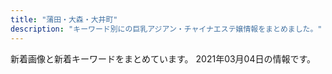 ```yaml
---
title: "蒲田・大森・大井町"
description: "キーワード別にの巨乳アジアン・チャイナエステ嬢情報をまとめました。"
---
```


新着画像と新着キーワードをまとめています。
2021年03月04日の情報です。

<DmmAffiliateIns />
<KeywordTable
  shops={
    [
    {
        "img_links": [
            "http://www.es-kizuna.com/images/upload/03e6c9860ab53664.jpg",
            "http://www.es-kizuna.com/images/index_13.jpg",
            "http://www.es-kizuna.com/images/upload/thumb/5d70ee2b832fe6be.jpg",
            "http://www.es-kizuna.com/images/upload/thumb/35306ad0d9e9ff00.jpg",
            "http://www.es-kizuna.com/images/upload/e3d8e9cc1955e028.jpg",
            "http://www.es-kizuna.com/images/upload/thumb/eb01fa6066ea365b.jpg",
            "http://www.es-kizuna.com/images/upload/thumb/048b127f7fe7756c.jpg",
            "http://www.es-kizuna.com/images/upload/thumb/51fd5ad614fd9171.jpg",
            "http://www.es-kizuna.com/images/upload/90479f4e0f80f012.jpg",
            "http://www.es-kizuna.com/images/upload/thumb/a276f4fa83885320.jpg",
            "http://www.es-kizuna.com/images/upload/thumb/d60152fbb8818830.jpg",
            "http://www.es-kizuna.com/images/upload/231cb96ee14483b0.jpg",
            "http://www.es-kizuna.com/images/upload/cdfe0ac3b37d9e89.jpg",
            "http://www.es-kizuna.com/images/upload/thumb/af4e2bbad7299fcd.jpg",
            "http://www.es-kizuna.com/s/images/icon_tel.png",
            "http://www.es-kizuna.com/images/upload/4bb15c40db5d3b9b.jpg",
            "http://www.es-kizuna.com/images/nei_13.jpg",
            "http://www.es-kizuna.com/s/images/r02.jpg",
            "http://www.es-kizuna.com/images/acc_10.jpg",
            "http://www.es-kizuna.com/s/girl/01.jpg",
            "http://www.es-kizuna.com/images/upload/thumb/906a0df423fbb2d3.jpg",
            "http://www.es-kizuna.com/images/upload/af4e2bbad7299fcd.jpg",
            "http://www.es-kizuna.com/images/rec.jpg",
            "http://www.es-kizuna.com/images/sys_10.jpg",
            "http://www.es-kizuna.com/images/index_08.jpg",
            "http://www.es-kizuna.com/images/upload/0e136c01c9b7ee9f.jpg",
            "http://www.es-kizuna.com/images/upload/thumb/176c5dafbf5a471f.jpg",
            "http://www.es-kizuna.com/images/upload/a3fc0798b98de17a.jpg",
            "http://www.es-kizuna.com/images/upload/thumb/0e136c01c9b7ee9f.jpg",
            "http://www.es-kizuna.com/images/upload/f3811fab31aee51b.jpg",
            "http://www.es-kizuna.com/images/upload/3f05da7e8b1e2a64.jpg",
            "http://www.es-kizuna.com/images/link_10.jpg",
            "http://www.es-kizuna.com/images/upload/thumb/816b7be31924a7a4.jpg",
            "http://www.es-kizuna.com/s/images/icon_info.png",
            "http://www.es-kizuna.com/images/01.jpg",
            "http://www.es-kizuna.com/images/upload/thumb/51167bb9818d647a.jpg",
            "http://www.es-kizuna.com/images/upload/thumb/005440d58cf3c3e3.jpg",
            "http://www.es-kizuna.com/images/upload/thumb/13be44c647bb867f.jpg",
            "http://www.es-kizuna.com/images/staff_10.jpg",
            "http://www.es-kizuna.com/images/upload/thumb/457777bab605fd6c.jpg",
            "http://www.es-kizuna.com/images/sys.jpg",
            "http://www.es-kizuna.com/images/upload/51fd5ad614fd9171.jpg",
            "http://www.es-kizuna.com/images/upload/70b3f2c5fd5ba3c2.jpg",
            "http://www.es-kizuna.com/s/images/r03.jpg",
            "http://www.es-kizuna.com/images/upload/thumb/90479f4e0f80f012.jpg",
            "http://www.es-kizuna.com/images/upload/057f6eb7b663a5b2.jpg",
            "http://www.es-kizuna.com/images/index_03.jpg",
            "http://www.es-kizuna.com/images/upload/thumb/d01213120ad6a334.jpg",
            "http://www.es-kizuna.com/images/upload/e7512ab59589d7df.jpg",
            "http://www.es-kizuna.com/girl/02.jpg",
            "http://www.es-kizuna.com/images/index_11.jpg",
            "http://www.es-kizuna.com/images/upload/d01213120ad6a334.jpg",
            "http://www.es-kizuna.com/images/upload/d9992ab71594c264.jpg",
            "http://www.es-kizuna.com/images/upload/816b7be31924a7a4.jpg",
            "http://www.es-kizuna.com/images/upload/thumb/4e06a72d8daae521.jpg",
            "http://www.es-kizuna.com/images/upload/thumb/a3fc0798b98de17a.jpg",
            "http://www.es-kizuna.com/images/upload/thumb/5f28f084cf9311ec.jpg",
            "http://www.es-kizuna.com/s/images/icon_top.png",
            "http://www.es-kizuna.com/images/upload/thumb/6453e2e9c3a4d010.jpg",
            "http://www.es-kizuna.com/images/upload/thumb/231cb96ee14483b0.jpg",
            "http://www.es-kizuna.com/images/upload/0c3e441832e219b9.jpg",
            "http://www.es-kizuna.com/images/upload/thumb/2c3b2096bf7b4e42.jpg",
            "http://www.es-kizuna.com/images/upload/thumb/3f05da7e8b1e2a64.jpg",
            "http://www.es-kizuna.com/images/upload/74cd025a30d9e087.jpg",
            "http://www.es-kizuna.com/images/upload/thumb/e3d8e9cc1955e028.jpg",
            "http://www.es-kizuna.com/images/upload/thumb/fc1e816a0e9f3d61.jpg",
            "http://www.es-kizuna.com/images/upload/thumb/f3811fab31aee51b.jpg",
            "http://www.es-kizuna.com/images/upload/thumb/325450f713ec1345.jpg",
            "http://www.es-kizuna.com/images/upload/c960f33dbf650433.jpg",
            "http://www.es-kizuna.com/images/upload/6453e2e9c3a4d010.jpg",
            "http://www.es-kizuna.com/s/images/r05.jpg",
            "http://www.es-kizuna.com/images/upload/thumb/d9992ab71594c264.jpg",
            "http://www.es-kizuna.com/images/upload/thumb/8362069090b0f4f4.jpg",
            "http://www.es-kizuna.com/images/upload/thumb/cb8510a706fab39a.jpg",
            "http://www.es-kizuna.com/images/index_02.jpg",
            "http://www.es-kizuna.com/images/index_07.jpg",
            "http://www.es-kizuna.com/s/images/icon_staff.png",
            "http://www.es-kizuna.com/images/acc_11.jpg",
            "http://www.es-kizuna.com/s/images/icon_covergirl.png",
            "http://www.es-kizuna.com/images/upload/512a839e9f628217.jpg",
            "http://www.es-kizuna.com/images/upload/thumb/70b3f2c5fd5ba3c2.jpg",
            "http://www.es-kizuna.com/s/images/icon_topics.png",
            "http://www.es-kizuna.com/images/02.jpg",
            "http://www.es-kizuna.com/images/upload/thumb/057f6eb7b663a5b2.jpg",
            "http://www.es-kizuna.com/images/info_10.jpg",
            "http://www.es-kizuna.com/images/upload/20f11bb41bae978b.jpg",
            "http://www.es-kizuna.com/images/upload/7838ea888884524b.jpg",
            "http://www.es-kizuna.com/images/upload/thumb/0c3e441832e219b9.jpg",
            "http://www.es-kizuna.com/images/upload/cb8510a706fab39a.jpg",
            "http://www.es-kizuna.com/images/upload/thumb/03e6c9860ab53664.jpg",
            "http://www.es-kizuna.com/images/index_06.jpg",
            "http://www.es-kizuna.com/images/upload/thumb/512a839e9f628217.jpg",
            "http://www.es-kizuna.com/images/upload/457777bab605fd6c.jpg",
            "http://www.es-kizuna.com/images/upload/5d70ee2b832fe6be.jpg",
            "http://www.es-kizuna.com/images/upload/a276f4fa83885320.jpg",
            "http://www.es-kizuna.com/images/index_09.jpg",
            "http://www.es-kizuna.com/images/upload/thumb/e7512ab59589d7df.jpg",
            "http://www.es-kizuna.com/images/upload/4e06a72d8daae521.jpg",
            "http://www.es-kizuna.com/images/upload/thumb/7838ea888884524b.jpg",
            "http://www.es-kizuna.com/images/upload/eb01fa6066ea365b.jpg",
            "http://www.es-kizuna.com/images/index_04.jpg",
            "http://www.es-kizuna.com/images/upload/thumb/c960f33dbf650433.jpg",
            "http://www.es-kizuna.com/images/line.jpg",
            "http://www.es-kizuna.com/images/upload/8362069090b0f4f4.jpg",
            "http://www.es-kizuna.com/s/images/r01.jpg",
            "http://www.es-kizuna.com/images/upload/thumb/cdfe0ac3b37d9e89.jpg",
            "http://www.es-kizuna.com/images/index_05.jpg",
            "http://www.es-kizuna.com/images/rec_10.jpg",
            "http://www.es-kizuna.com/images/upload/176c5dafbf5a471f.jpg",
            "http://www.es-kizuna.com/images/upload/thumb/74cd025a30d9e087.jpg",
            "http://www.es-kizuna.com/images/upload/906a0df423fbb2d3.jpg",
            "http://www.es-kizuna.com/images/upload/d60152fbb8818830.jpg",
            "http://www.es-kizuna.com/images/upload/thumb/4bb15c40db5d3b9b.jpg",
            "http://www.es-kizuna.com/images/upload/thumb/20f11bb41bae978b.jpg"
        ],
        "url": "http://www.es-kizuna.com/",
        "keywords": {
            "86": 16,
            "E": 12,
            "84": 4,
            "88": 6,
            "D": 46,
            "\u30bb\u30af\u30b7\u30fc": 1,
            "85": 38,
            "C": 16,
            "87": 10
        },
        "name": "\u4fe1\u8afe",
        "station": "JR\u84b2\u7530\u99c5\u6771\u53e3"
    },
    {
        "name": "Men\u2019sBali\uff5e\u30e1\u30f3\u30ba\u30d0\u30ea\uff5e",
        "station": "JR\u5927\u4e95\u753a\u99c5\u4e2d\u592e\u897f\u53e3",
        "url": "http://mensbali.net/",
        "keywords": {},
        "img_links": [
            "http://mensbali.net/sp/image/head_slide3.jpg",
            "http://mensbali.net/images/st/st3.jpg",
            "http://mensbali.net/images/st/yuki.jpg",
            "http://mensbali.net/images/side_interior.jpg",
            "http://mensbali.net/images/st/riri2.jpg",
            "http://mensbali.net/images/top_newface3.jpg",
            "http://mensbali.net/images/st/kana.jpg",
            "http://mensbali.net/images/st/sena.jpg",
            "http://mensbali.net/images/st/moe2.jpg",
            "http://mensbali.net/sp/image/head_slide2.jpg",
            "http://mensbali.net/sp/image/head_slide.jpg",
            "http://mensbali.net/images/st/coco_1.jpg",
            "http://mensbali.net/images/heading_bottom_staff.jpg",
            "http://mensbali.net/images/link/mens-esthe1.png",
            "http://mensbali.net/images/heading_new_staff.jpg",
            "http://mensbali.net/images/st/moe1.jpg",
            "http://mensbali.net/images/st/saya_3.jpg",
            "http://mensbali.net/images/st/coco_3.jpg",
            "http://mensbali.net/images/st/saya_2.jpg",
            "http://mensbali.net/images/footer_bg.jpg",
            "http://mensbali.net/sp/image/head.jpg",
            "http://mensbali.net/images/st/erika_1.jpg",
            "http://mensbali.net/images/st/yura.jpg",
            "http://mensbali.net/images/heading_pickup.jpg",
            "http://mensbali.net/images/st/saya_1.jpg",
            "http://mensbali.net/images/st/riri1.jpg",
            "http://mensbali.net/images/st/mana.jpg",
            "http://mensbali.net/images/st/erika_3.jpg",
            "http://mensbali.net/images/heading_news.jpg",
            "http://mensbali.net/images/st/coco_2.jpg",
            "http://mensbali.net/images/st/mai2.jpg",
            "http://mensbali.net/images/side_mobile2.jpg",
            "http://mensbali.net/images/st/moe3.jpg",
            "http://mensbali.net/images/top_desc.jpg",
            "http://mensbali.net/images/st/riri3.jpg",
            "http://mensbali.net/images/st/ayu.jpg",
            "http://mensbali.net/images/st/yuri.jpg",
            "http://mensbali.net/images/top_newface.jpg",
            "http://mensbali.net/images/st/erika_2.jpg",
            "https://menlog.net/link/menlog20040.jpg"
        ]
    },
    {
        "name": "\u30d2\u30fc\u30ea\u30f3\u30b0\u611b",
        "keywords": {
            "84": 2,
            "96": 3,
            "85": 7,
            "82": 6,
            "\u80f8": 1,
            "90": 2,
            "80": 3,
            "\u30bb\u30af\u30b7\u30fc": 2,
            "D": 4,
            "F": 4,
            "H": 3,
            "83": 6,
            "C": 11,
            "98": 2,
            "88": 2
        },
        "url": "http://www.healing-ai.net/",
        "station": "JR\u84b2\u7530\u99c5\u6771\u53e3",
        "img_links": [
            "http://eskk.healing-ai.net/uploads/2021/03/1.jpg",
            "http://eskk.healing-ai.net/uploads/2019/05/mika.jpg",
            "http://eskk.healing-ai.net/uploads/2020/10/g1.jpg",
            "https://www.a-side.com/ad/koko/include/banner/koko_200x40.png",
            "http://eskk.healing-ai.net/uploads/2019/07/2.jpg",
            "http://www.healing-ai.net/images/img_mainvisual_02.png",
            "http://eskk.healing-ai.net/uploads/2019/05/g4.jpg",
            "http://eskk.healing-ai.net/uploads/2021/03/4.jpg",
            "http://eskk.healing-ai.net/uploads/2021/03/3.jpg",
            "http://www.healing-ai.net/images/bnr_reserve_01.jpg",
            "http://eskk.healing-ai.net/uploads/2019/07/1.jpg",
            "http://eskk.healing-ai.net/uploads/2019/05/ai3.jpg",
            "http://eskk.healing-ai.net/uploads/2019/12/2-1.jpg",
            "http://eskk.healing-ai.net/uploads/2020/12/g2.jpg",
            "http://eskk.healing-ai.net/uploads/2019/06/g0.jpg",
            "http://eskk.healing-ai.net/uploads/2019/12/1-1.jpg",
            "http://eskk.healing-ai.net/uploads/2019/05/ai2-1.jpg",
            "http://eskk.healing-ai.net/uploads/2019/07/3.jpg",
            "http://eskk.healing-ai.net/uploads/2019/11/koko.jpg",
            "http://eskk.healing-ai.net/uploads/2020/01/g3.jpg",
            "http://www.healing-ai.net/images/img_mainvisual_03.png",
            "http://www.healing-ai.net/images/top2.png",
            "http://eskk.healing-ai.net/uploads/2020/01/g1.jpg",
            "http://www.healing-ai.net/images/img_mainvisual_01.png",
            "http://eskk.healing-ai.net/uploads/2019/05/nana2.jpg",
            "http://eskk.healing-ai.net/uploads/2020/12/g1.jpg",
            "http://eskk.healing-ai.net/uploads/2019/12/3.jpg",
            "http://www.healing-ai.net/images/icon_new.png",
            "http://eskk.healing-ai.net/uploads/2019/05/nana3.jpg",
            "http://eskk.healing-ai.net/uploads/2020/01/g2.jpg",
            "http://eskk.healing-ai.net/uploads/2019/05/g3.jpg",
            "http://eskk.healing-ai.net/uploads/2019/05/ai1-1.jpg",
            "http://eskk.healing-ai.net/uploads/g8-1.jpg",
            "http://eskk.healing-ai.net/uploads/2021/03/2.jpg"
        ]
    },
    {
        "url": "http://ikoi.xyz.mn/",
        "img_links": [],
        "name": "\u61a9",
        "keywords": {},
        "station": "JR\u5927\u68ee\u99c5\u6771\u53e3"
    },
    {
        "station": "JR\u84b2\u7530\u99c5\u897f\u53e3",
        "img_links": [
            "http://sweet-room.iest.info/photos/sites/45/2020/06/2020061905042547.jpg",
            "http://sweet-room.iest.info/photos/sites/45/2020/06/2020060305422558.jpg",
            "http://sweet-room.iest.info/images/link_nav06.png",
            "http://sweet-room.iest.info/images/tit_staff.png",
            "http://sweet-room.iest.info/images/link_nav01.png",
            "http://sweet-room.iest.info/photos/sites/45/2020/06/2020062208210048.jpg",
            "http://sweet-room.iest.info/photos/sites/45/2020/06/2020060101255477.jpg",
            "http://sweet-room.iest.info/images/tit_news.png",
            "http://sweet-room.iest.info/photos/sites/45/2020/06/2020061905050838.jpg",
            "http://sweet-room.iest.info/images/link_nav05.png",
            "http://sweet-room.iest.info/photos/sites/45/2020/07/2020071806023078.jpg",
            "http://sweet-room.iest.info/images/link_nav02.png",
            "http://sweet-room.iest.info/images/top.png",
            "http://sweet-room.iest.info/photos/sites/45/2020/06/2020062203413777.jpg",
            "http://sweet-room.iest.info/photos/sites/45/2020/07/2020072906584693.jpg",
            "http://sweet-room.iest.info/images/mobile.png",
            "http://sweet-room.iest.info/images/link_nav03.png",
            "http://sweet-room.iest.info/photos/sites/45/2020/07/202007180602350.jpg",
            "http://sweet-room.iest.info/images/link_nav04.png",
            "http://sweet-room.iest.info/photos/sites/45/2020/10/2020101602210311.jpg",
            "http://sweet-room.iest.info/images/tit_face.png"
        ],
        "keywords": {
            "83": 12,
            "88": 12,
            "D": 108,
            "86": 36,
            "87": 12,
            "85": 24,
            "89": 12,
            "C": 16
        },
        "url": "http://sweet-room.iest.info/",
        "name": "SWEET ROOM"
    },
    {
        "url": "http://yume-yume.info/",
        "img_links": [
            "http://yume-yume.info/img/r9.jpg",
            "http://yume-yume.info/i/img/r4.jpg",
            "http://yume-yume.info/img/s2.jpg",
            "http://yume-yume.info/img/s4.jpg",
            "http://yume-yume.info/img/botton.jpg",
            "http://yume-yume.info/img/st4.jpg",
            "http://yume-yume.info/img/st02.jpg",
            "http://yume-yume.info/img/sta17.jpg",
            "http://a.jps.cm/yume/wp-content/uploads/sites/36/2020/12/2470AE4C-2A60-4C35-A4C8-043E2F5EF2BD.jpeg",
            "http://yume-yume.info/img/st01.jpg",
            "http://yume-yume.info/img/s15.jpg",
            "http://yume-yume.info/img/st17.jpg",
            "http://yume-yume.info/img/sta1.jpg",
            "http://yume-yume.info/img/st15.jpg",
            "http://yume-yume.info/i/img/r0.jpg",
            "http://yume-yume.info/i/img/sta3.jpg",
            "http://yume-yume.info/img/s3.jpg",
            "http://yume-yume.info/i/img/sta15.jpg",
            "http://yume-yume.info/img/s17.jpg",
            "http://yume-yume.info/i/img/sta17.jpg",
            "http://yume-yume.info/img/sta2.jpg",
            "http://yume-yume.info/i/img/r2.jpg",
            "http://yume-yume.info/img/fla.jpg",
            "http://yume-yume.info/img/st3.jpg",
            "http://yume-yume.info/img/st2.jpg",
            "http://yume-yume.info/i/img/r1.jpg",
            "http://yume-yume.info/img/s1.jpg",
            "http://yume-yume.info/img/sta3.jpg",
            "http://yume-yume.info/img/sta4.jpg",
            "http://yume-yume.info/img/nos.jpg",
            "http://yume-yume.info/i/img/nos.jpg",
            "http://yume-yume.info/img/sta15.jpg",
            "http://yume-yume.info/i/img/sta2.jpg",
            "http://yume-yume.info/i/img/sta1.jpg",
            "http://yume-yume.info/i/img/sta4.jpg",
            "http://yume-yume.info/img/st1.jpg",
            "http://yume-yume.info/img/mo.png"
        ],
        "station": "JR\u84b2\u7530\u99c5\u897f\u53e3",
        "name": "\u5922\u306e\u307e\u305f\u5922",
        "keywords": {
            "85": 3,
            "D": 3,
            "87": 1,
            "C": 19,
            "86": 4
        }
    },
    {
        "img_links": [
            "http://pinkgirl.iest.info/images/1.jpg",
            "http://pinkgirl.iest.info/images/5.jpg",
            "http://pinkgirl.iest.info/images/s_staff.png",
            "http://pinkgirl.iest.info/images/6.jpg",
            "http://pinkgirl.iest.info/photos/sites/31/2018/03/44.jpg",
            "http://pinkgirl.iest.info/photos/sites/31/2018/03/33.jpg",
            "http://pinkgirl.iest.info/photos/sites/31/2019/07/2019073009404659.jpg",
            "http://pinkgirl.iest.info/images/s_link.png",
            "http://pinkgirl.iest.info/images/s_news.jpg",
            "http://pinkgirl.iest.info/photos/sites/31/2019/11/201911190733216.jpg",
            "http://pinkgirl.iest.info/images/s_face.jpg",
            "http://pinkgirl.iest.info/images/3.jpg",
            "http://pinkgirl.iest.info/images/top.png",
            "http://pinkgirl.iest.info/images/s_mobile.jpg",
            "http://pinkgirl.iest.info/images/4.jpg",
            "http://pinkgirl.iest.info/photos/sites/31/2019/11/2019111907332044.jpg",
            "http://pinkgirl.iest.info/images/2.jpg",
            "http://pinkgirl.iest.info/photos/sites/31/2019/11/2019111907353391.jpg",
            "http://pinkgirl.iest.info/photos/sites/31/2019/11/2019111907335896.jpg"
        ],
        "name": "\u30d4\u30f3\u30afgirl",
        "keywords": {
            "90": 6,
            "85": 18,
            "E": 6,
            "D": 24,
            "86": 6
        },
        "station": "JR\u5927\u4e95\u753a\u99c5\u897f\u53e3",
        "url": "http://pinkgirl.iest.info/"
    },
    {
        "name": "\u3075\u308f\u3075\u308f",
        "keywords": {
            "F": 30,
            "E": 30,
            "83": 10,
            "84": 10,
            "D": 80,
            "85": 40,
            "92": 10,
            "87": 40,
            "88": 10,
            "86": 20
        },
        "url": "http://yurari.ests.co/",
        "img_links": [
            "http://yurari.ests.co/images/room3.jpg",
            "http://yurari.ests.co/images/s_news.jpg",
            "http://yurari.ests.co/photos/sites/33/2020/09/2020090115273947.jpg",
            "http://yurari.ests.co/images/service4.jpg",
            "http://yurari.ests.co/photos/sites/33/2021/01/2021012512484152.jpg",
            "http://yurari.ests.co/photos/sites/33/2020/12/2020121917142684.jpg",
            "http://yurari.ests.co/photos/sites/33/2020/10/2020102211543336.jpg",
            "http://yurari.ests.co/images/mobile.jpg",
            "http://yurari.ests.co/photos/sites/33/2020/10/2020102111224281.jpg",
            "http://yurari.ests.co/images/room2.jpg",
            "http://yurari.ests.co/photos/sites/33/2020/10/2020102010480431.jpg",
            "http://yurari.ests.co/images/room1.jpg",
            "http://yurari.ests.co/photos/sites/33/2020/11/2020112715562914.jpg",
            "http://yurari.ests.co/images/service2.jpg",
            "http://yurari.ests.co/photos/sites/33/2021/02/2021021010544188.jpg",
            "http://yurari.ests.co/images/s_service.png",
            "http://yurari.ests.co/photos/sites/33/2020/10/2020101317404868.jpg",
            "http://yurari.ests.co/photos/sites/33/2021/02/2021021012395160.jpg",
            "http://yurari.ests.co/images/service1.jpg",
            "http://yurari.ests.co/photos/sites/33/2020/08/2020080117472090.jpg",
            "http://yurari.ests.co/images/s_staff.png",
            "http://yurari.ests.co/photos/sites/33/2020/07/2020072517001526.jpg",
            "http://yurari.ests.co/photos/sites/33/2020/11/2020112715562239.jpg",
            "http://yurari.ests.co/images/room4.jpg",
            "http://yurari.ests.co/photos/sites/33/2020/09/2020090115274081.jpg",
            "http://yurari.ests.co/images/s_pick.jpg",
            "http://yurari.ests.co/images/info.jpg",
            "http://yurari.ests.co/images/service3.jpg",
            "http://yurari.ests.co/photos/sites/33/2021/02/202102041041291.jpg",
            "http://yurari.ests.co/photos/sites/33/2020/06/2020061916403177.jpg",
            "http://yurari.ests.co/images/top.jpg"
        ],
        "station": "JR\u84b2\u7530\u99c5\u897f\u53e3"
    },
    {
        "img_links": [
            "http://www.dream-ai.net/images/g61.jpg",
            "http://www.dream-ai.net/images/miyo1.jpg",
            "http://www.dream-ai.net/images/p-r.png",
            "http://www.dream-ai.net/images/yuyu2.jpg",
            "http://www.dream-ai.net/images/g23.jpg",
            "http://www.dream-ai.net/images/miyo3.jpg",
            "http://www.dream-ai.net/images/tite-staff.png",
            "http://www.dream-ai.net/images/mimi1.jpg",
            "http://www.dream-ai.net/images/s1.jpg",
            "http://www.dream-ai.net/images/yuna.jpg",
            "http://www.dream-ai.net/images/tite-link.png",
            "http://www.dream-ai.net/images/yuyu1.jpg",
            "http://www.dream-ai.net/images/mimi2.jpg",
            "http://www.dream-ai.net/images/tel1.png",
            "http://www.dream-ai.net/images/tit-newface.png",
            "http://www.dream-ai.net/images/lu3.jpg",
            "http://www.dream-ai.net/images/baner3.jpg",
            "http://www.dream-ai.net/images/mimi3.jpg",
            "http://www.dream-ai.net/images/lu2.jpg",
            "http://www.dream-ai.net/images/aya.jpg",
            "http://www.dream-ai.net/images/yuna2.jpg",
            "http://www.dream-ai.net/images/lu1.jpg",
            "http://www.dream-ai.net/images/g6.jpg",
            "http://www.dream-ai.net/images/s4.jpg",
            "http://www.dream-ai.net/images/baner.jpg",
            "http://www.dream-ai.net/images/pick.png",
            "http://www.dream-ai.net/images/s2.jpg",
            "http://www.dream-ai.net/images/n-03.png",
            "http://www.dream-ai.net/images/tit-new.png",
            "http://www.dream-ai.net/images/mobile.png",
            "http://www.dream-ai.net/images/g2.jpg",
            "http://www.dream-ai.net/images/g62.jpg",
            "http://www.dream-ai.net/images/s6.jpg",
            "http://www.dream-ai.net/images/end.png",
            "http://www.dream-ai.net/images/g0.jpg",
            "http://www.dream-ai.net/images/myk2.jpg",
            "http://www.dream-ai.net/images/g22.jpg",
            "http://www.dream-ai.net/images/n-01.png",
            "http://www.dream-ai.net/images/s3.jpg",
            "http://www.dream-ai.net/images/myk3.jpg",
            "http://www.dream-ai.net/images/miyo2.jpg",
            "http://www.dream-ai.net/images/s5.jpg",
            "http://www.dream-ai.net/images/tel2.png",
            "http://www.dream-ai.net/images/baner2.jpg",
            "http://www.dream-ai.net/images/myk1.jpg"
        ],
        "keywords": {},
        "name": "\u5922\u30fb\u611b",
        "url": "http://www.dream-ai.net/",
        "station": "JR\u84b2\u7530\u99c5\u897f\u53e3"
    },
    {
        "url": "http://iyashi-kaori.net/",
        "img_links": [
            "http://iyashi-kaori.net/uploads/iyashikaori/2012/03/s-3.jpg",
            "http://iyashi-kaori.net/uploads/iyashikaori/2012/03/l-6.jpg",
            "http://iyashi-kaori.net/uploads/iyashikaori/2012/03/l-1.jpg",
            "http://iyashi-kaori.net/uploads/iyashikaori/2019/11/staff-old.jpg",
            "http://iyashi-kaori.net/uploads/iyashikaori/2012/03/s-6.jpg",
            "http://iyashi-kaori.net/uploads/iyashikaori/2021/02/1.jpg",
            "http://iyashi-kaori.net/uploads/iyashikaori/images/bg.png",
            "http://iyashi-kaori.net/uploads/iyashikaori/2019/08/11.jpg",
            "http://iyashi-kaori.net/uploads/iyashikaori/2016/09/s__21340164111.jpg",
            "http://iyashi-kaori.net/uploads/iyashikaori/2012/03/index_l2.jpg",
            "http://iyashi-kaori.net/uploads/iyashikaori/2019/08/staff.jpg",
            "http://iyashi-kaori.net/uploads/iyashikaori/2015/07/s__636519102.jpg",
            "http://iyashi-kaori.net/uploads/iyashikaori/2019/10/ggg.jpg",
            "http://iyashi-kaori.net/uploads/iyashikaori/2019/02/000023.jpg",
            "http://iyashi-kaori.net/uploads/iyashikaori/2017/11/000023.jpg",
            "http://iyashi-kaori.net/uploads/iyashikaori/2012/03/top.jpg",
            "http://iyashi-kaori.net/uploads/iyashikaori/2012/03/l-3.jpg",
            "http://iyashi-kaori.net/uploads/iyashikaori/2012/03/s-5.jpg",
            "http://iyashi-kaori.net/uploads/iyashikaori/2017/11/000013.jpg",
            "http://iyashi-kaori.net/uploads/iyashikaori/2012/03/s-1.jpg",
            "http://iyashi-kaori.net/uploads/iyashikaori/2019/08/1.jpg",
            "http://iyashi-kaori.net/uploads/iyashikaori/2012/03/l-2.jpg",
            "http://iyashi-kaori.net/uploads/iyashikaori/2012/03/end1.jpg",
            "http://iyashi-kaori.net/uploads/iyashikaori/2012/03/l-5.jpg",
            "http://iyashi-kaori.net/uploads/iyashikaori/2012/03/s-4.jpg",
            "http://iyashi-kaori.net/uploads/iyashikaori/2012/03/l-4.jpg",
            "http://iyashi-kaori.net/uploads/iyashikaori/2012/03/s-2.jpg",
            "http://iyashi-kaori.net/uploads/iyashikaori/2018/10/yuka002.jpg"
        ],
        "keywords": {
            "D": 1,
            "C": 7
        },
        "name": "\u7652\u3057\u306e\u99a8",
        "station": "JR\u84b2\u7530\u99c5\u6771\u53e3"
    },
    {
        "url": "http://www.oasis.maesjp.com/",
        "station": "JR\u5927\u4e95\u753a\u99c5\u4e2d\u592e\u53e3",
        "keywords": {
            "87": 8,
            "C": 24,
            "85": 24,
            "86": 8,
            "D": 16
        },
        "name": "\u30aa\u30a2\u30b7\u30b9",
        "img_links": [
            "http://www.oasis.maesjp.com/images/slider-img002.jpg",
            "http://www.oasis.maesjp.com/files/001-02.jpg",
            "http://www.oasis.maesjp.com/images/rsubt4.png",
            "http://www.oasis.maesjp.com/images/tel2.png",
            "http://www.oasis.maesjp.com/files/005.jpg",
            "http://www.oasis.maesjp.com/images/r04.jpg",
            "http://www.oasis.maesjp.com/images/rsubt1.png",
            "http://www.oasis.maesjp.com/images/slider-img001.jpg",
            "http://www.oasis.maesjp.com/files/003-02.jpg",
            "http://www.oasis.maesjp.com/images/r03.jpg",
            "http://www.oasis.maesjp.com/images/b-online.png",
            "http://www.oasis.maesjp.com/images/r02.jpg",
            "http://www.oasis.maesjp.com/images/rsubt7.png",
            "http://www.oasis.maesjp.com/images/rsubt2.png",
            "http://www.oasis.maesjp.com/images/rsubt3.png",
            "http://www.oasis.maesjp.com/images/m4.jpg",
            "http://www.oasis.maesjp.com/images/m1.jpg",
            "http://www.oasis.maesjp.com/images/m6.jpg",
            "http://www.oasis.maesjp.com/images/rsubt6.png",
            "http://www.oasis.maesjp.com/files/004-02.jpg",
            "http://www.oasis.maesjp.com/images/rsubt5.png",
            "http://www.oasis.maesjp.com/files/002.jpg",
            "http://www.oasis.maesjp.com/files/005-02.jpg",
            "http://www.oasis.maesjp.com/photo_news/upimg/112116017a8c0c8986_0.jpg",
            "http://www.oasis.maesjp.com/files/004.jpg",
            "http://www.oasis.maesjp.com/files/002-02.jpg",
            "http://www.oasis.maesjp.com/images/b-tel.png",
            "http://www.oasis.maesjp.com/images/m3.jpg",
            "http://www.oasis.maesjp.com/files/001.jpg",
            "http://www.oasis.maesjp.com/images/r01.jpg",
            "http://www.oasis.maesjp.com/files/003.jpg",
            "http://www.oasis.maesjp.com/images/m2.jpg"
        ]
    },
    {
        "keywords": {
            "C": 6,
            "D": 6,
            "87": 8,
            "86": 4
        },
        "img_links": [
            "http://www.honeys.relaxmens.com/images/call.png",
            "http://www.honeys.relaxmens.com/files/001-03.jpg",
            "http://www.honeys.relaxmens.com/images/m-top004.jpg",
            "http://www.honeys.relaxmens.com/images/foot01.jpg",
            "http://www.honeys.relaxmens.com/files/006-02.jpg",
            "http://www.honeys.relaxmens.com/images/m-top003.jpg",
            "http://www.honeys.relaxmens.com/files/006.jpg",
            "http://www.honeys.relaxmens.com/files/004-02.jpg",
            "http://www.honeys.relaxmens.com/files/005-03.jpg",
            "http://www.honeys.relaxmens.com/files/005.jpg",
            "http://www.honeys.relaxmens.com/files/001.jpg",
            "http://www.honeys.relaxmens.com/images/m-head01.jpg",
            "http://www.honeys.relaxmens.com/files/006-03.jpg",
            "http://www.honeys.relaxmens.com/photo_news/upimg/854156035cd1560893_0.jpg",
            "http://www.honeys.relaxmens.com/files/002-02.jpg",
            "http://www.honeys.relaxmens.com/files/004-03.jpg",
            "http://www.honeys.relaxmens.com/photo_news/upimg/1223560260d4dabadb_0.jpg",
            "http://www.honeys.relaxmens.com/files/001-02.jpg",
            "http://www.honeys.relaxmens.com/files/002-03.jpg",
            "http://www.honeys.relaxmens.com/files/003-02.jpg",
            "http://www.honeys.relaxmens.com/files/004.jpg",
            "http://www.honeys.relaxmens.com/files/003-03.jpg",
            "http://www.honeys.relaxmens.com/files/003.jpg",
            "http://www.honeys.relaxmens.com/files/002.jpg",
            "http://www.honeys.relaxmens.com/files/005-02.jpg"
        ],
        "station": "JR\u84b2\u7530\u99c5\u897f\u53e3",
        "name": "\u30cf\u30cb\u30fc\u30ba",
        "url": "http://www.honeys.relaxmens.com/"
    },
    {
        "station": "JR\u5927\u4e95\u753a\u99c5",
        "keywords": {},
        "url": "http://www.hounoka.com/",
        "name": "\u307b\u306e\u304b",
        "img_links": [
            "http://www.hounoka.com/massage-de_88_31.jpg",
            "http://www.hounoka.com/corona-taisaku2.jpg",
            "http://www.hounoka.com/smart/corona-taisaku2.jpg",
            "http://www.hounoka.com/smart/eri.jpg",
            "http://www.hounoka.com/smart/top-tab-returan.jpg"
        ]
    },
    {
        "keywords": {},
        "station": "JR\u5927\u68ee\u99c5\u5317\u53e3",
        "img_links": [
            "http://pandora.esjp.xyz/images/room/r1.jpg",
            "http://pandora.esjp.xyz/images/tel.png",
            "http://pandora.esjp.xyz/images/return.png",
            "http://pandora.esjp.xyz/girl/6.jpg",
            "http://pandora.esjp.xyz/images/mobile.png",
            "http://pandora.esjp.xyz/girl/5.jpg",
            "http://pandora.esjp.xyz/images/bar_staff.jpg",
            "http://pandora.esjp.xyz/images/pro_girl_line.png",
            "http://pandora.esjp.xyz/girl/4.jpg",
            "http://pandora.esjp.xyz/girl/3.jpg",
            "http://pandora.esjp.xyz/images/room/r2.jpg"
        ],
        "name": "\u30d1\u30f3\u30c9\u30e9",
        "url": "http://pandora.esjp.xyz"
    },
    {
        "keywords": {
            "D": 3,
            "85": 3,
            "86": 3,
            "C": 3
        },
        "img_links": [
            "http://www.sh-himenoyw.work/templets/default/picture/top01.png",
            "http://www.sh-himenoyw.work/templets/default/picture/tit1.jpg",
            "http://www.sh-himenoyw.work/uploads/210302/1-210302094243200.jpg",
            "http://www.sh-himenoyw.work/{dede:global.cfg_templets_skin/}/picture/cg02.jpg",
            "http://www.sh-himenoyw.work/uploads/210302/1-210302094312606.jpg",
            "http://www.sh-himenoyw.work/uploads/210302/1-210302094614591.jpg",
            "http://www.sh-himenoyw.work/templets/default/picture/tit3.jpg",
            "http://www.sh-himenoyw.work/templets/default/picture/tit4.jpg",
            "http://www.sh-himenoyw.work/templets/default/picture/no.png",
            "http://www.sh-himenoyw.work/templets/default/picture/tit2.jpg",
            "http://www.sh-himenoyw.work/{dede:global.cfg_templets_skin/}/picture/cg01.jpg",
            "http://www.sh-himenoyw.work/templets/default/picture/footer.png",
            "http://www.sh-himenoyw.work/templets/default/picture/top03.png",
            "http://www.sh-himenoyw.work/uploads/210302/1-210302094549C7.jpg",
            "http://www.sh-himenoyw.work/uploads/210302/1-21030209452K47.jpg",
            "http://www.sh-himenoyw.work/uploads/210302/1-21030209435RN.jpg",
            "http://www.sh-himenoyw.work/templets/default/picture/top02.png",
            "http://www.sh-himenoyw.work/templets/default/picture/tit5.jpg",
            "http://www.sh-himenoyw.work/templets/default/picture/sys1.jpg",
            "http://www.sh-himenoyw.work/templets/default/picture/stal.png"
        ],
        "station": "JR\u5927\u68ee\u99c5\u897f\u53e3",
        "name": "\u5922\u306e\u90e8\u5c4b",
        "url": "http://www.sh-himenoyw.work/"
    },
    {
        "name": "\u82b1\u6c34\u6728",
        "url": "http://es-kamata.xyz/",
        "img_links": [
            "http://es-kamata.xyz/images/g4.jpg",
            "http://es-kamata.xyz/images/new_tit.jpg",
            "http://es-kamata.xyz/images/ac4.jpg",
            "http://es-kamata.xyz/images/rq01.jpg",
            "http://es-kamata.xyz/images/ac2.jpg",
            "http://es-kamata.xyz/images/g3.jpg",
            "http://es-kamata.xyz/images/g0.jpg",
            "http://es-kamata.xyz/images/top_03.jpg",
            "http://es-kamata.xyz/images/g2.jpg",
            "http://es-kamata.xyz/images/004.jpg",
            "http://es-kamata.xyz/images/ac5.jpg",
            "http://es-kamata.xyz/images/bottom.jpg",
            "http://es-kamata.xyz/images/001.jpg",
            "http://es-kamata.xyz/images/new_d.jpg",
            "http://es-kamata.xyz/images/ac3.jpg",
            "http://es-kamata.xyz/images/tw.jpg",
            "http://es-kamata.xyz/images/g8.jpg",
            "http://es-kamata.xyz/images/002.jpg",
            "http://es-kamata.xyz/images/tel.jpg",
            "http://es-kamata.xyz/images/ac1.jpg",
            "http://es-kamata.xyz/images/nei_bt.jpg",
            "http://es-kamata.xyz/images/s1.jpg",
            "http://es-kamata.xyz/images/ml.jpg",
            "http://es-kamata.xyz/images/003.jpg",
            "http://es-kamata.xyz/images/rq03.jpg",
            "http://es-kamata.xyz/images/g5.jpg",
            "http://es-kamata.xyz/images/g1.jpg",
            "http://es-kamata.xyz/images/qiu-1.jpg"
        ],
        "station": "JR\u84b2\u7530\u99c5\u897f\u53e3",
        "keywords": {}
    },
    {
        "url": "http://with-you.iest.info/",
        "img_links": [
            "http://with-you.iest.info/images/top.png",
            "http://with-you.iest.info/photos/sites/78/2019/08/2019083003291365.jpg",
            "http://with-you.iest.info/photos/sites/78/2021/01/2021011602332027.jpg",
            "http://with-you.iest.info/images/acc.jpg",
            "http://with-you.iest.info/photos/sites/78/2020/04/2020041703530074.jpg",
            "http://with-you.iest.info/images/service3.jpg",
            "http://with-you.iest.info/images/s_news.jpg",
            "http://with-you.iest.info/images/tel.jpg",
            "http://with-you.iest.info/photos/sites/78/2019/08/2019082704375018.jpg",
            "http://with-you.iest.info/images/s_pick.jpg",
            "http://with-you.iest.info/images/info.jpg",
            "http://with-you.iest.info/images/service2.jpg",
            "http://with-you.iest.info/images/nbj3.jpg",
            "http://with-you.iest.info/photos/sites/78/2019/09/2019092708275393.jpg",
            "http://with-you.iest.info/images/service4.jpg",
            "http://with-you.iest.info/images/s_staff.png",
            "http://with-you.iest.info/images/service1.jpg"
        ],
        "keywords": {
            "87": 12,
            "C": 6,
            "D": 12,
            "86": 6
        },
        "station": "JR\u5927\u4e95\u753a\u99c5",
        "name": "with you"
    },
    {
        "url": "http://www.e-uluru.info/",
        "station": "JR\u84b2\u7530\u99c5\u6771\u53e3",
        "keywords": {
            "86": 20,
            "C": 14,
            "88": 2,
            "87": 8,
            "85": 25,
            "D": 36,
            "E": 8,
            "83": 1
        },
        "img_links": [
            "http://www.e-uluru.info/s/images/icon_covergirl.png",
            "http://www.e-uluru.info/images/upload/thumb/ad830a43974bad03.jpg",
            "http://www.e-uluru.info/images/upload/288f933e02c0cf58.jpg",
            "http://www.e-uluru.info/girl/020.jpg",
            "http://www.e-uluru.info/girl/024.jpg",
            "http://www.e-uluru.info/images/upload/c7886d02d33ae09c.jpg",
            "http://www.e-uluru.info/images/upload/thumb/24e3367119cd81d4.jpg",
            "http://www.e-uluru.info/girl/034.jpg",
            "http://www.e-uluru.info/images/upload/c8b0d079c922b041.jpg",
            "http://www.e-uluru.info/images/pro.jpg",
            "http://www.e-uluru.info/girl/01.jpg",
            "http://www.e-uluru.info/images/upload/7a73ef7475560f16.jpg",
            "http://www.e-uluru.info/images/index_06.png",
            "http://www.e-uluru.info/i/girl/013.jpg",
            "http://www.e-uluru.info/images/upload/ebc831946fdc3143.jpg",
            "http://www.e-uluru.info/girl/031.jpg",
            "http://www.e-uluru.info/images/upload/thumb/30e7a9b6a2619196.jpg",
            "http://www.e-uluru.info/images/upload/d33358c73f674e0d.jpg",
            "http://www.e-uluru.info/girl/07.jpg",
            "http://www.e-uluru.info/girl/06.jpg",
            "http://www.e-uluru.info/images/upload/e8b0d029c217c7cc.jpg",
            "http://www.e-uluru.info/images/index_11.png",
            "http://www.e-uluru.info/images/info01.png",
            "http://www.e-uluru.info/girl/015.jpg",
            "http://www.e-uluru.info/s/images/icon_topics.png",
            "http://www.e-uluru.info/images/upload/thumb/8ee8987b2165d4fc.jpg",
            "http://www.e-uluru.info/girl/033.jpg",
            "http://www.e-uluru.info/girl/032.jpg",
            "http://www.e-uluru.info/images/upload/thumb/b5241af23f911574.jpg",
            "http://www.e-uluru.info/images/index_07.png",
            "http://www.e-uluru.info/images/upload/30e7a9b6a2619196.jpg",
            "http://www.e-uluru.info/images/upload/71169c7f826021d0.jpg",
            "http://www.e-uluru.info/s/images/icon_staff.png",
            "http://www.e-uluru.info/images/index_03.png",
            "http://www.e-uluru.info/s/girl/01.jpg",
            "http://www.e-uluru.info/girl/018.jpg",
            "http://www.e-uluru.info/images/upload/thumb/73a690610b4828e0.jpg",
            "http://www.e-uluru.info/images/upload/thumb/2951922eff997d84.jpg",
            "http://www.e-uluru.info/images/upload/thumb/e8b0d029c217c7cc.jpg",
            "http://www.e-uluru.info/images/upload/73a690610b4828e0.jpg",
            "http://www.e-uluru.info/images/upload/thumb/2d668ea61cdabce4.jpg",
            "http://www.e-uluru.info/images/upload/thumb/a42cde1d7d7ca5c0.jpg",
            "http://www.e-uluru.info/girl/019.jpg",
            "http://www.e-uluru.info/girl/013.jpg",
            "http://www.e-uluru.info/girl/028.jpg",
            "http://www.e-uluru.info/images/upload/thumb/f436fca81b34a90a.jpg",
            "http://www.e-uluru.info/girl/021.jpg",
            "http://www.e-uluru.info/images/index_13.png",
            "http://www.e-uluru.info/images/r05.jpg",
            "http://www.e-uluru.info/images/upload/12cb1bdfa779a5e6.jpg",
            "http://www.e-uluru.info/images/r01.jpg",
            "http://www.e-uluru.info/images/upload/thumb/c8b0d079c922b041.jpg",
            "http://www.e-uluru.info/images/upload/thumb/a86dfeb81b8ab370.jpg",
            "http://www.e-uluru.info/images/upload/thumb/f642dd084fb225c9.jpg",
            "http://www.e-uluru.info/images/staff_08.png",
            "http://www.e-uluru.info/images/r02.jpg",
            "http://www.e-uluru.info/images/upload/539dd2297c44dec2.jpg",
            "http://www.e-uluru.info/images/rec_08.png",
            "http://www.e-uluru.info/images/upload/f436fca81b34a90a.jpg",
            "http://www.e-uluru.info/images/index_12.png",
            "http://www.e-uluru.info/images/upload/thumb/db7023b92ef16bbc.jpg",
            "http://www.e-uluru.info/images/upload/thumb/7a73ef7475560f16.jpg",
            "http://www.e-uluru.info/images/upload/ad830a43974bad03.jpg",
            "http://www.e-uluru.info/images/upload/thumb/056ff3de81fe9024.jpg",
            "http://www.e-uluru.info/images/rec_09.png",
            "http://www.e-uluru.info/s/images/icon_tel.png",
            "http://www.e-uluru.info/girl/016.jpg",
            "http://www.e-uluru.info/images/upload/90eec703fb0861db.jpg",
            "http://www.e-uluru.info/images/sys_08.png",
            "http://www.e-uluru.info/s/images/r05.jpg",
            "http://www.e-uluru.info/images/upload/thumb/08e930d29f9d5b3e.jpg",
            "http://www.e-uluru.info/s/images/icon_info.png",
            "http://www.e-uluru.info/images/upload/9e6373c225b7bc51.jpg",
            "http://www.e-uluru.info/images/upload/thumb/98ac232614327354.jpg",
            "http://www.e-uluru.info/images/upload/08e930d29f9d5b3e.jpg",
            "http://www.e-uluru.info/images/upload/thumb/a944203deb9da4de.jpg",
            "http://www.e-uluru.info/images/upload/thumb/d4a6c5a9e3801cc7.jpg",
            "http://www.e-uluru.info/images/upload/a86dfeb81b8ab370.jpg",
            "http://www.e-uluru.info/girl/014.jpg",
            "http://www.e-uluru.info/s/images/r03.jpg",
            "http://www.e-uluru.info/images/upload/b71e9dc3cfa0f9b4.jpg",
            "http://www.e-uluru.info/images/upload/thumb/2e83ce7f87e28c10.jpg",
            "http://www.e-uluru.info/s/images/icon_top.png",
            "http://www.e-uluru.info/images/upload/thumb/9e6373c225b7bc51.jpg",
            "http://www.e-uluru.info/images/index_08.png",
            "http://www.e-uluru.info/images/upload/thumb/03b615dbd4a8d4e4.jpg",
            "http://www.e-uluru.info/images/upload/b5241af23f911574.jpg",
            "http://www.e-uluru.info/images/upload/a42cde1d7d7ca5c0.jpg",
            "http://www.e-uluru.info/images/index_04.png",
            "http://www.e-uluru.info/images/upload/thumb/d33358c73f674e0d.jpg",
            "http://www.e-uluru.info/s/images/r01.jpg",
            "http://www.e-uluru.info/images/upload/056ff3de81fe9024.jpg",
            "http://www.e-uluru.info/images/upload/2951922eff997d84.jpg",
            "http://www.e-uluru.info/images/index_02.png",
            "http://www.e-uluru.info/images/index_01.png",
            "http://www.e-uluru.info/girl/012.jpg",
            "http://www.e-uluru.info/images/r03.jpg",
            "http://www.e-uluru.info/images/upload/thumb/539dd2297c44dec2.jpg",
            "http://www.e-uluru.info/images/upload/db7023b92ef16bbc.jpg",
            "http://www.e-uluru.info/girl/030.jpg",
            "http://www.e-uluru.info/images/upload/thumb/12cb1bdfa779a5e6.jpg",
            "http://www.e-uluru.info/images/info_08.png",
            "http://www.e-uluru.info/images/upload/thumb/b71e9dc3cfa0f9b4.jpg",
            "http://www.e-uluru.info/images/upload/thumb/1ddb0f728d864feb.jpg",
            "http://www.e-uluru.info/images/upload/03b615dbd4a8d4e4.jpg",
            "http://www.e-uluru.info/images/upload/24e3367119cd81d4.jpg",
            "http://www.e-uluru.info/images/upload/f642dd084fb225c9.jpg",
            "http://www.e-uluru.info/images/upload/thumb/71169c7f826021d0.jpg",
            "http://www.e-uluru.info/images/upload/2e83ce7f87e28c10.jpg",
            "http://www.e-uluru.info/s/images/r02.jpg",
            "http://www.e-uluru.info/images/upload/98ac232614327354.jpg",
            "http://www.e-uluru.info/images/upload/thumb/c7886d02d33ae09c.jpg",
            "http://www.e-uluru.info/images/upload/thumb/288f933e02c0cf58.jpg",
            "http://www.e-uluru.info/images/upload/thumb/90eec703fb0861db.jpg",
            "http://www.e-uluru.info/images/upload/d4a6c5a9e3801cc7.jpg",
            "http://www.e-uluru.info/images/upload/thumb/ebc831946fdc3143.jpg",
            "http://www.e-uluru.info/images/upload/1ddb0f728d864feb.jpg",
            "http://www.e-uluru.info/images/upload/a944203deb9da4de.jpg",
            "http://www.e-uluru.info/images/index_05.png",
            "http://www.e-uluru.info/images/upload/8ee8987b2165d4fc.jpg"
        ],
        "name": "\u7f8e\u7409\u7409"
    },
    {
        "name": "\u308f\u304c\u3084",
        "img_links": [
            "http://wagaya.este88.com/images/info_t.png",
            "http://wagaya.este88.com/images/esthe3.jpg",
            "http://wagaya.este88.com/girl/yuri1.jpg",
            "http://wagaya.este88.com/images/footer-l.png",
            "http://wagaya.este88.com/girl/rei1.jpg",
            "http://wagaya.este88.com/images/staff.png",
            "http://wagaya.este88.com/girl/erika1.jpg",
            "http://wagaya.este88.com/images/sys1.png",
            "http://wagaya.este88.com/images/acc4.jpg",
            "http://wagaya.este88.com/images/main1.jpg",
            "http://wagaya.este88.com/girl/nanami1.jpg",
            "http://wagaya.este88.com/images/acc3.jpg",
            "http://wagaya.este88.com/images/acc1.jpg",
            "http://wagaya.este88.com/images/acc2.jpg",
            "http://wagaya.este88.com/images/esthe2.jpg",
            "http://wagaya.este88.com/images/home.png",
            "http://wagaya.este88.com/images/staff_t.png",
            "http://wagaya.este88.com/images/footer-r.png",
            "http://wagaya.este88.com/images/main-sp.jpg",
            "http://wagaya.este88.com/images/esthe1.jpg"
        ],
        "station": "\u7acb\u4f1a\u5ddd\u99c5",
        "url": "http://wagaya.este88.com/",
        "keywords": {}
    },
    {
        "keywords": {
            "85": 6,
            "G": 2,
            "F": 1,
            "84": 1,
            "C": 1,
            "D": 2,
            "E": 3,
            "86": 1
        },
        "name": "\u30d5\u30ea\u30fc\u30b8\u30a2",
        "img_links": [
            "http://freesia-este.com/staffPhoto/s20190811160951.jpg",
            "http://freesia-este.com/staffPhoto/b20190811160951.jpg",
            "http://freesia-este.com/uploadfiles/images/campaignFreesiaEsteCom4.jpg",
            "http://freesia-este.com/staffPhoto/b20190811161143.jpg",
            "http://freesia-este.com/images/slider1/03.jpg",
            "http://freesia-este.com/staffPhoto/b20190811160854.jpg",
            "http://freesia-este.com/staffPhoto/s20190811161616.jpg",
            "http://freesia-este.com/js/sliderLine/slide_prev.png",
            "http://freesia-este.com/staffPhoto/b20210112143731.jpg",
            "http://freesia-este.com/staffPhoto/s20190811161355.jpg",
            "http://freesia-este.com/images/returnBtn.png",
            "http://freesia-este.com/images/slider1/01.jpg",
            "http://freesia-este.com/staffPhoto/s20210112143731.jpg",
            "http://freesia-este.com/images/access/02.jpg",
            "http://freesia-este.com/images/access/03.jpg",
            "http://freesia-este.com/staffPhoto/b20200718150357.jpg",
            "http://freesia-este.com/staffPhoto/s20190811161143.jpg",
            "http://freesia-este.com/staffPhoto/b20210303202540.jpg",
            "http://freesia-este.com/staffPhoto/b20190811161616.jpg",
            "http://freesia-este.com/staffPhoto/b20190811161355.jpg",
            "http://freesia-este.com/js/sliderLine/slide_next.png",
            "http://freesia-este.com/staffPhoto/b20210303202650.jpg",
            "http://freesia-este.com/staffPhoto/s20210303202540.jpg",
            "http://freesia-este.com/staffPhoto/s20210303202650.jpg",
            "http://freesia-este.com/images/access/04.jpg",
            "http://freesia-este.com/images/slider1/02.jpg",
            "http://freesia-este.com/images/gallery1.png",
            "http://freesia-este.com/images/access/06.jpg",
            "http://freesia-este.com/images/access/05.jpg",
            "http://freesia-este.com/staffPhoto/s20200718150357.jpg",
            "http://freesia-este.com/staffPhoto/s20190811160854.jpg",
            "http://freesia-este.com/staffPhoto/s20200713154700.jpg",
            "http://freesia-este.com/images/access/01.jpg"
        ],
        "url": "http://freesia-este.com/",
        "station": "JR\u84b2\u7530\u99c5\u6771\u53e3"
    },
    {
        "station": "JR\u84b2\u7530\u99c5\u897f\u53e3",
        "img_links": [
            "http://kinraku.este88.com/gals/rara1.jpg",
            "http://kinraku.este88.com/img/header01.jpg",
            "http://kinraku.este88.com/gals/kiki1.jpg",
            "http://kinraku.este88.com/gals/yuyu1.jpg",
            "http://kinraku.este88.com/gals/yuri1.jpg",
            "http://kinraku.este88.com/images/sp02.jpg",
            "http://kinraku.este88.com/img/header02.jpg",
            "http://kinraku.este88.com/gals/risa1.jpg",
            "http://kinraku.este88.com/img/header03.jpg",
            "http://kinraku.este88.com/img/header00.jpg",
            "http://kinraku.este88.com/gals/momo1.jpg"
        ],
        "name": "\u91d1\u697d-\u30ad\u30f3\u30e9\u30af-",
        "url": "http://kinraku.este88.com/",
        "keywords": {}
    },
    {
        "name": "Sweet Time",
        "img_links": [
            "http://heal-msg.com/images/kanban.jpg",
            "http://heal-msg.com/images/s_link.png",
            "http://heal-msg.com/images/staff_bj3.jpg",
            "http://heal-msg.com/staff/yuyu/01.jpg",
            "http://heal-msg.com/images/staff0.jpg",
            "http://heal-msg.com/staff/rin/01.jpg",
            "http://heal-msg.com/images/news_bj3.jpg",
            "http://heal-msg.com/staff/yuki/01.jpg",
            "http://heal-msg.com/images/s_news.png",
            "http://heal-msg.com/images/s_staff.png",
            "http://heal-msg.com/staff/ruru/01.jpg",
            "http://heal-msg.com/images/top.jpg"
        ],
        "station": "JR\u5927\u68ee\u99c5\u6771\u53e3",
        "keywords": {},
        "url": "http://heal-msg.com/"
    },
    {
        "name": "\u30d0\u30a4\u30aa\u30ec\u30c3\u30c8",
        "url": "http://es-kosumosu.com/",
        "station": "JR\u5927\u68ee\u99c5\u6771\u53e3",
        "img_links": [
            "http://es-kosumosu.com/images/system/sys01.jpg",
            "http://es-kosumosu.com/images/return.png",
            "http://es-kosumosu.com/images/top_flash_01.jpg",
            "http://es-kosumosu.com/girl/3.jpg",
            "http://es-kosumosu.com/images/room/photo01.jpg",
            "http://es-kosumosu.com/girl/1.jpg",
            "http://es-kosumosu.com/girl/2.jpg",
            "http://es-kosumosu.com/images/info.jpg",
            "http://es-kosumosu.com/images/room/photo03.jpg",
            "http://es-kosumosu.com/images/room/photo04.jpg",
            "http://es-kosumosu.com/girl/6.jpg",
            "http://es-kosumosu.com/images/room/photo02.jpg",
            "http://es-kosumosu.com/girl/4.jpg",
            "http://es-kosumosu.com/girl/7.jpg",
            "http://es-kosumosu.com/images/staff_mitashi.jpg",
            "http://es-kosumosu.com/images/room/photo05.jpg"
        ],
        "keywords": {}
    },
    {
        "station": "JR\u84b2\u7530\u99c5\u897f\u53e3",
        "img_links": [
            "http://www.majo.esjp.info/img/ttl_news.png",
            "http://www.majo.esjp.info/files/005.jpg",
            "http://www.majo.esjp.info/images/slider/3.jpg",
            "http://www.majo.esjp.info/img/btn_side_mobile.jpg",
            "http://www.majo.esjp.info/images/slider/1.jpg",
            "http://www.majo.esjp.info/files/003.jpg",
            "http://www.majo.esjp.info/files/005-02.jpg",
            "http://www.majo.esjp.info/img/ttl_info.png",
            "http://www.majo.esjp.info/img/pickup.jpg",
            "http://www.majo.esjp.info/img/goback.jpg",
            "http://www.majo.esjp.info/files/003-02.jpg",
            "http://www.majo.esjp.info/images/slider/2.jpg",
            "http://www.majo.esjp.info/img/tel.png"
        ],
        "url": "http://www.majo.esjp.info/",
        "keywords": {
            "C": 9,
            "85": 2,
            "87": 2,
            "D": 4
        },
        "name": "\u604b"
    },
    {
        "url": "http://www.sea-love-hsl.info/",
        "station": "JR\u84b2\u7530\u99c5\u6771\u53e3",
        "name": "\u6d77\u305d\u306e\u611b",
        "keywords": {
            "C": 19,
            "85": 3,
            "E": 1,
            "F": 2,
            "90": 3,
            "84": 2,
            "86": 4,
            "83": 1,
            "D": 7
        },
        "img_links": [
            "http://www.sea-love-hsl.info/uploads/sealove/IMG_1060-768x1024.jpg",
            "http://www.sea-love-hsl.info/uploads/sealove/721016606079-768x1024.jpg",
            "http://www.sea-love-hsl.info/uploads/sealove/top1.jpg",
            "http://www.sea-love-hsl.info/uploads/sealove/IMG_1060-300x400.jpg",
            "http://www.sea-love-hsl.info/uploads/sealove/staff_1.jpg",
            "http://www.sea-love-hsl.info/uploads/sealove/4C0568AE-93B2-47E4-808D-BA5ED67DA4B9-768x1024.jpeg",
            "http://www.sea-love-hsl.info/uploads/sealove/D792F195-6C3F-4A81-9C18-BEB1DEC0489F.jpeg",
            "http://www.sea-love-hsl.info/uploads/sealove/545B5715-528D-4E72-9F31-7AFF1422771C-768x1024.jpeg",
            "http://www.sea-love-hsl.info/uploads/sealove/images/n3.jpg",
            "http://www.sea-love-hsl.info/uploads/sealove/link_1.jpg",
            "http://www.sea-love-hsl.info/uploads/sealove/A8D1795E-CA06-4472-A635-D7A02AEF80C8-768x1024.jpeg",
            "http://www.sea-love-hsl.info/uploads/sealove/720870627235-e1385965056315.jpg",
            "http://www.sea-love-hsl.info/uploads/sealove/images/news1.jpg",
            "http://www.sea-love-hsl.info/uploads/sealove/IMG_1492-768x1024.jpg",
            "http://www.sea-love-hsl.info/uploads/sealove/QQ\u56fe\u72472015102419044325-300x400.jpg",
            "http://www.sea-love-hsl.info/uploads/sealove/images/girl-z2.jpg",
            "http://www.sea-love-hsl.info/uploads/sealove/images/mobile.jpg",
            "http://www.sea-love-hsl.info/uploads/sealove/images/girl-z1.jpg",
            "http://www.sea-love-hsl.info/uploads/sealove/5AE848B7-49E7-4403-A738-2D85BF2E4059-768x1024.jpeg",
            "http://www.sea-love-hsl.info/uploads/sealove/images/n1.jpg",
            "http://www.sea-love-hsl.info/uploads/sealove/images/end1.jpg",
            "http://www.sea-love-hsl.info/uploads/sealove/A8D1795E-CA06-4472-A635-D7A02AEF80C8-300x400.jpeg",
            "http://www.sea-love-hsl.info/uploads/sealove/5AE848B7-49E7-4403-A738-2D85BF2E4059-300x400.jpeg",
            "http://www.sea-love-hsl.info/uploads/sealove/images/movie.jpg",
            "http://www.sea-love-hsl.info/uploads/sealove/QQ\u56fe\u72472015102419044325-e1449569209313.jpg",
            "http://www.sea-love-hsl.info/uploads/sealove/IMG_1492-300x400.jpg"
        ]
    },
    {
        "station": "JR\u84b2\u7530\u99c5\u6771\u53e3",
        "img_links": [
            "http://kira-kira.work/images/sys1.jpg",
            "http://kira-kira.work/img/ai1.jpg",
            "http://kira-kira.work/img/rina1.jpg",
            "http://kira-kira.work/images/int2.png",
            "http://kira-kira.work/images/mobile.jpg",
            "http://kira-kira.work/images/3.jpg",
            "http://kira-kira.work/staff/rina.jpg",
            "http://kira-kira.work/images/8.jpg",
            "http://kira-kira.work/images/int1.jpg",
            "http://kira-kira.work/staff/yuri.jpg",
            "http://kira-kira.work/images/5.jpg",
            "http://kira-kira.work/images/rec1.jpg",
            "http://kira-kira.work/staff/ai.jpg",
            "http://kira-kira.work/images/headline.jpg",
            "http://kira-kira.work/img/risa1.jpg",
            "http://kira-kira.work/img/rumi1.jpg",
            "http://kira-kira.work/images/news.jpg",
            "http://kira-kira.work/img/yuri1.jpg",
            "http://kira-kira.work/img/yuyu1.jpg",
            "http://kira-kira.work/images/sys2.jpg",
            "http://kira-kira.work/images/7.jpg",
            "http://kira-kira.work/images/rec2.jpg",
            "http://kira-kira.work/staff/risa.jpg",
            "http://kira-kira.work/images/6.jpg",
            "http://kira-kira.work/images/tg.jpg",
            "http://kira-kira.work/staff/rumi.jpg",
            "http://kira-kira.work/img/rumi3.jpg",
            "http://kira-kira.work/staff/yuyu.jpg",
            "http://kira-kira.work/images/interior_t.jpg",
            "http://kira-kira.work/images/staff_t.jpg",
            "http://kira-kira.work/images/sys3.png",
            "http://kira-kira.work/images/2.jpg",
            "http://kira-kira.work/staff/nana.jpg",
            "http://kira-kira.work/images/4.jpg",
            "http://kira-kira.work/img/nana1.jpg",
            "http://kira-kira.work/img/rumi2.jpg",
            "http://kira-kira.work/images/head.jpg"
        ],
        "url": "http://kira-kira.work/",
        "name": "\u30ad\u30e9\u30ad\u30e9",
        "keywords": {}
    },
    {
        "url": "http://lucky-heaven.work/",
        "keywords": {},
        "station": "JR\u5927\u4e95\u753a\u99c5\u6771\u53e3",
        "img_links": [
            "http://lucky-heaven.work/sp/images/2.jpg",
            "http://lucky-heaven.work/sp/img/rumi1.jpg",
            "http://lucky-heaven.work/sp/images/1.jpg",
            "http://lucky-heaven.work/img/rumi2.jpg",
            "http://lucky-heaven.work/images/head.jpg",
            "http://lucky-heaven.work/staff/yui.jpg",
            "http://lucky-heaven.work/sp/images/head.jpg",
            "http://lucky-heaven.work/sp/images/tel.jpg",
            "http://lucky-heaven.work/images/2.jpg",
            "http://lucky-heaven.work/img/yui1.jpg",
            "http://lucky-heaven.work/sp/images/news.jpg",
            "http://lucky-heaven.work/images/int2.png",
            "http://lucky-heaven.work/sp/images/int3.jpg",
            "http://lucky-heaven.work/sp/images/5.jpg",
            "http://lucky-heaven.work/img/haru2.jpg",
            "http://lucky-heaven.work/sp/images/6.jpg",
            "http://lucky-heaven.work/img/rina2.jpg",
            "http://lucky-heaven.work/sp/staff/haru.jpg",
            "http://lucky-heaven.work/images/sys.png",
            "http://lucky-heaven.work/img/airi2.jpg",
            "http://lucky-heaven.work/images/1.jpg",
            "http://lucky-heaven.work/images/tt.jpg",
            "http://lucky-heaven.work/img/moe1.jpg",
            "http://lucky-heaven.work/sp/staff/rumi.jpg",
            "http://lucky-heaven.work/sp/images/footer.jpg",
            "http://lucky-heaven.work/sp/staff/rina.jpg",
            "http://lucky-heaven.work/sp/img/haru2.jpg",
            "http://lucky-heaven.work/staff/rina.jpg",
            "http://lucky-heaven.work/img/haru1.jpg",
            "http://lucky-heaven.work/sp/images/newsb.png",
            "http://lucky-heaven.work/sp/staff/yui.jpg",
            "http://lucky-heaven.work/sp/img/moe1.jpg",
            "http://lucky-heaven.work/sp/menu/top.jpg",
            "http://lucky-heaven.work/staff/airi.jpg",
            "http://lucky-heaven.work/staff/moe.jpg",
            "http://lucky-heaven.work/sp/img/rumi2.jpg",
            "http://lucky-heaven.work/sp/images/rec1.jpg",
            "http://lucky-heaven.work/images/news.jpg",
            "http://lucky-heaven.work/img/rina1.jpg",
            "http://lucky-heaven.work/staff/haru.jpg",
            "http://lucky-heaven.work/images/s1.png",
            "http://lucky-heaven.work/sp/staff/airi.jpg",
            "http://lucky-heaven.work/img/airi1.jpg",
            "http://lucky-heaven.work/img/moe2.jpg",
            "http://lucky-heaven.work/sp/images/sys.jpg",
            "http://lucky-heaven.work/sp/images/int1.png",
            "http://lucky-heaven.work/sp/images/ac1.jpg",
            "http://lucky-heaven.work/sp/images/3.jpg",
            "http://lucky-heaven.work/images/3.jpg",
            "http://lucky-heaven.work/sp/menu/staff.jpg",
            "http://lucky-heaven.work/sp/img/yui2.jpg",
            "http://lucky-heaven.work/sp/img/rina1.jpg",
            "http://lucky-heaven.work/sp/img/moe2.jpg",
            "http://lucky-heaven.work/images/interior_t.jpg",
            "http://lucky-heaven.work/sp/images/int4.jpg",
            "http://lucky-heaven.work/sp/img/airi2.jpg",
            "http://lucky-heaven.work/sp/images/rec2.jpg",
            "http://lucky-heaven.work/images/5.jpg",
            "http://lucky-heaven.work/sp/img/airi1.jpg",
            "http://lucky-heaven.work/sp/images/int2.jpg",
            "http://lucky-heaven.work/sp/images/ta.png",
            "http://lucky-heaven.work/images/4.jpg",
            "http://lucky-heaven.work/sp/staff/moe.jpg",
            "http://lucky-heaven.work/sp/img/rina2.jpg",
            "http://lucky-heaven.work/sp/images/interior_t.jpg",
            "http://lucky-heaven.work/img/yui2.jpg",
            "http://lucky-heaven.work/sp/img/yui1.jpg",
            "http://lucky-heaven.work/images/staff_t.jpg",
            "http://lucky-heaven.work/images/sm.jpg",
            "http://lucky-heaven.work/images/int1.png",
            "http://lucky-heaven.work/sp/images/4.jpg",
            "http://lucky-heaven.work/sp/img/haru1.jpg",
            "http://lucky-heaven.work/images/6.jpg",
            "http://lucky-heaven.work/images/tel.jpg",
            "http://lucky-heaven.work/staff/rumi.jpg",
            "http://lucky-heaven.work/sp/images/staff_t.jpg",
            "http://lucky-heaven.work/img/rumi1.jpg"
        ],
        "name": "\u697d\u5929\u56fd"
    },
    {
        "keywords": {
            "E": 4,
            "C": 8,
            "88": 4,
            "D": 4,
            "86": 8,
            "87": 4
        },
        "url": "http://kazoeinayihoshitachi.tokyo/",
        "name": "\u6843\u9999",
        "img_links": [
            "http://kazoeinayihoshitachi.tokyo/uploads/201127/1-20112G0264E61.jpg",
            "http://kazoeinayihoshitachi.tokyo/static/picture/top.jpg",
            "http://kazoeinayihoshitachi.tokyo/static/picture/tit_therapist.png",
            "http://kazoeinayihoshitachi.tokyo/static/picture/sp_tit_therapist.png",
            "http://kazoeinayihoshitachi.tokyo/static/picture/maining.jpg",
            "http://kazoeinayihoshitachi.tokyo/static/picture/sp_tit_staff02.png",
            "http://kazoeinayihoshitachi.tokyo/uploads/201211/1-20121116214A58.jpg",
            "http://kazoeinayihoshitachi.tokyo/static/picture/tit_new.png",
            "http://kazoeinayihoshitachi.tokyo/uploads/201125/1-20112515364b16.jpg",
            "http://kazoeinayihoshitachi.tokyo/static/picture/tit_staff02.png",
            "http://kazoeinayihoshitachi.tokyo/uploads/201127/1-20112G02F6157.jpg",
            "http://kazoeinayihoshitachi.tokyo/static/picture/tit_staff01.png",
            "http://kazoeinayihoshitachi.tokyo/images/1-1Z41911200GA.png",
            "http://kazoeinayihoshitachi.tokyo/static/picture/room3.jpg",
            "http://kazoeinayihoshitachi.tokyo/uploads/201211/1-201211162214192.jpg",
            "http://kazoeinayihoshitachi.tokyo/static/picture/sp_tit_staff01.png",
            "http://kazoeinayihoshitachi.tokyo/uploads/200610/1-20061010593D63.jpg",
            "http://kazoeinayihoshitachi.tokyo/uploads/201211/1-201211162201447.jpg",
            "http://kazoeinayihoshitachi.tokyo/static/picture/sp_tit_new.png",
            "http://kazoeinayihoshitachi.tokyo/static/picture/room2.jpg",
            "http://kazoeinayihoshitachi.tokyo/static/picture/img_tel.png",
            "http://kazoeinayihoshitachi.tokyo/uploads/201127/1-20112G02A5204.jpg",
            "http://kazoeinayihoshitachi.tokyo/static/picture/room1.jpg",
            "http://kazoeinayihoshitachi.tokyo/static/picture/room4.jpg"
        ],
        "station": "JR\u84b2\u7530\u99c5\u897f\u53e3"
    },
    {
        "url": "http://hana.ests.jp/",
        "img_links": [
            "http://hana.ests.jp/photos/sites/38/2019/04/2019040810452923.jpg",
            "http://hana.ests.jp/images/themes/blue/s_ranking.png",
            "http://hana.ests.jp/images/themes/blue/no2.png",
            "http://hana.ests.jp/photos/sites/38/2018/10/2018102215070310.jpg",
            "http://hana.ests.jp/photos/sites/38/2018/10/2018102215070374.jpg",
            "http://hana.ests.jp/images/themes/blue/s_link.png",
            "http://hana.ests.jp/images/room2.jpg",
            "http://hana.ests.jp/images/themes/blue/no1.png",
            "http://hana.ests.jp/images/themes/blue/s_news.png",
            "http://hana.ests.jp/photos/sites/38/2020/12/2020120114093027.jpg",
            "http://hana.ests.jp/photos/sites/38/2018/12/2018122818061554.jpg",
            "http://hana.ests.jp/images/themes/blue/s_zysx.png",
            "http://hana.ests.jp/photos/sites/38/2018/10/2018102212515098.jpg",
            "http://hana.ests.jp/photos/sites/38/2019/11/2019111817153489.jpg",
            "http://hana.ests.jp/images/room1.jpg",
            "http://hana.ests.jp/images/room3.jpg",
            "http://hana.ests.jp/photos/sites/38/2018/05/2018052410461655.jpg",
            "http://hana.ests.jp/images/room4.jpg",
            "http://hana.ests.jp/images/themes/blue/s_staff.png",
            "http://hana.ests.jp/images/themes/blue/r3.jpg",
            "http://hana.ests.jp/images/themes/blue/s_newface.png",
            "http://hana.ests.jp/images/themes/blue/line.png",
            "http://hana.ests.jp/images/themes/blue/mobile.jpg",
            "http://hana.ests.jp/images/themes/blue/s_pickup.png"
        ],
        "name": "\u83ef\u30fb\u306f\u306a",
        "keywords": {
            "83": 6,
            "C": 23,
            "86": 18,
            "85": 6,
            "87": 12,
            "84": 6,
            "D": 48
        },
        "station": "JR\u84b2\u7530\u99c5\u897f\u53e3"
    },
    {
        "station": "JR\u84b2\u7530\u99c5\u6771\u53e3",
        "img_links": [
            "http://koinohana.work/_src/36226809/_x1m6343.jpg",
            "http://koinohana.work/_src/37023059/img20191113142809054841.png",
            "http://koinohana.work/_src/38032166/9768defd8834a0030b5a45ab7a03e1f.jpg",
            "http://koinohana.work/_src/36226857/img20170725223357156708.png",
            "http://koinohana.work/_src/36226879/_dsf9385.jpg",
            "http://koinohana.work/_src/36226881/img20170726235401893025.png",
            "http://koinohana.work/_src/36226828/img20170725121742291421.png",
            "http://koinohana.work/_src/38032167/9768defd8834a0030b5a45ab7a03e1f.jpg",
            "http://koinohana.work/_src/36226820/1.png",
            "http://koinohana.work/_src/36226826/_dsf3394.jpg",
            "http://koinohana.work/_src/36226831/news.png",
            "http://koinohana.work/_src/36226869/img20170726235401893025.png",
            "http://koinohana.work/_src/36226859/sign.png",
            "http://koinohana.work/_src/36226812/top1.1.png",
            "http://koinohana.work/_src/36226864/img20170726111759249054.png",
            "http://koinohana.work/_src/36226822/5.png",
            "http://koinohana.work/_src/36226885/sign.png",
            "http://koinohana.work/_src/36226875/_dsf9378.jpg",
            "http://koinohana.work/_src/36226877/_dsf9383.jpg",
            "http://koinohana.work/_src/36226848/sign-1.jpg",
            "http://koinohana.work/_src/36226827/_dsf3386.jpg",
            "http://koinohana.work/_src/36246119/sign.png",
            "http://koinohana.work/_src/36246048/1-1zh91451294d.jpg",
            "http://koinohana.work/_src/36226816/3.png",
            "http://koinohana.work/_src/36226841/sign-1.jpg",
            "http://koinohana.work/_src/36226808/img_2990.jpg",
            "http://koinohana.work/_src/36226894/img_2891.jpg",
            "http://koinohana.work/_src/36226907/unnamed_20190718154717292.jpg",
            "http://koinohana.work/_src/36226814/2.png",
            "http://koinohana.work/_src/36226906/unnamed_20190718154717292.jpg",
            "http://koinohana.work/_src/36226818/4.png",
            "http://koinohana.work/_src/36246047/1-1zh91451294d.jpg",
            "http://koinohana.work/_src/36246043/1-1zh4152j12m.jpg",
            "http://koinohana.work/_src/36226873/_dsf9382.jpg",
            "http://koinohana.work/_src/36226825/_dsf3390.jpg",
            "http://koinohana.work/_src/36226912/cam_20191016232507186.jpg",
            "http://koinohana.work/_src/36226893/img_3017.jpg",
            "http://koinohana.work/_src/36246044/1-1zh4152j12m.jpg",
            "http://koinohana.work/_src/36226810/cam_20191016232507186.jpg"
        ],
        "name": "\u30af\u30ed\u30fc\u30d0\u30fc",
        "keywords": {},
        "url": "http://koinohana.work/"
    },
    {
        "url": "http://e-satsuki.net/",
        "keywords": {
            "C": 8
        },
        "station": "JR\u5927\u4e95\u753a\u99c5\u4e2d\u592e\u897f\u53e3",
        "name": "\u3055\u3064\u304d",
        "img_links": [
            "http://e-satsuki.net/images/update-tit.jpg",
            "http://e-satsuki.net/images/sa1.jpg",
            "http://e-satsuki.net/images/eli2.jpg",
            "http://e-satsuki.net/images/aya1.jpg",
            "http://e-satsuki.net/images/sa2.jpg",
            "http://e-satsuki.net/images/mobile-tit.jpg",
            "http://e-satsuki.net/images/flash1.jpg",
            "http://e-satsuki.net/images/ss1.jpg",
            "http://e-satsuki.net/images/eri2.jpg",
            "http://e-satsuki.net/images/new-tit.jpg",
            "http://e-satsuki.net/images/jieshao-tit.jpg",
            "http://e-satsuki.net/images/top.png",
            "http://e-satsuki.net/images/tit-staff.jpg",
            "http://e-satsuki.net/images/pick-tit.jpg",
            "http://e-satsuki.net/images/flash2.jpg",
            "http://e-satsuki.net/images/manami2.jpg",
            "http://e-satsuki.net/images/ss2.jpg",
            "http://e-satsuki.net/images/aya2.jpg",
            "http://e-satsuki.net/images/topp.jpg",
            "http://e-satsuki.net/images/i-mobile.jpg",
            "http://e-satsuki.net/images/manami1.jpg",
            "http://e-satsuki.net/images/coyuki2.jpg",
            "http://e-satsuki.net/images/coyuki1.jpg",
            "http://e-satsuki.net/images/kiki1.jpg",
            "http://e-satsuki.net/images/kiki2.jpg",
            "http://e-satsuki.net/images/flash3.jpg",
            "http://e-satsuki.net/images/eri1.jpg",
            "http://e-satsuki.net/images/eli.jpg"
        ]
    },
    {
        "url": "http://www.cosmos.relaxjp.info/",
        "station": "JR\u5927\u68ee\u99c5\u897f\u53e3",
        "img_links": [
            "http://www.cosmos.relaxjp.info/common/img/shop/r2.jpg",
            "http://www.cosmos.relaxjp.info/files/001.jpg",
            "http://www.cosmos.relaxjp.info/files/006.jpg",
            "http://www.cosmos.relaxjp.info/common/img/image3.jpg",
            "http://www.cosmos.relaxjp.info/common/img/top_img001.png",
            "http://www.cosmos.relaxjp.info/files/003.jpg",
            "http://www.cosmos.relaxjp.info/images/call_sp.png",
            "http://www.cosmos.relaxjp.info/files/004.jpg",
            "http://www.cosmos.relaxjp.info/common/img/shop/r3.jpg",
            "http://www.cosmos.relaxjp.info/common/img/shop/r1.jpg",
            "http://www.cosmos.relaxjp.info/files/002.jpg",
            "http://www.cosmos.relaxjp.info/files/005.jpg",
            "http://www.cosmos.relaxjp.info/common/img/image2.jpg",
            "http://www.cosmos.relaxjp.info/common/img/image1.jpg",
            "http://www.cosmos.relaxjp.info/common/img/shop/r4.jpg"
        ],
        "name": "\u30b3\u30b9\u30e2\u30b9",
        "keywords": {
            "C": 13
        }
    },
    {
        "keywords": {
            "86": 6,
            "87": 12,
            "C": 17,
            "82": 6,
            "D": 18
        },
        "url": "http://www.reijin.mensest.com/",
        "name": "\u9e97\u4eba",
        "img_links": [
            "http://www.reijin.mensest.com/files/004.jpg",
            "http://www.reijin.mensest.com/files/001.jpg",
            "http://www.reijin.mensest.com/images/sp_top.jpg",
            "http://www.reijin.mensest.com/files/002.jpg",
            "http://www.reijin.mensest.com/files/003.jpg",
            "http://www.reijin.mensest.com/images/top.png"
        ],
        "station": "JR\u5927\u4e95\u753a\u99c5\u4e2d\u592e\u897f\u53e3"
    },
    {
        "station": "JR\u84b2\u7530\u99c5\u6771\u53e3",
        "url": "http://www.remonesthe.com/",
        "keywords": {
            "\u4e73": 4,
            "E": 8,
            "88": 10,
            "86": 24,
            "C": 37,
            "D": 16,
            "87": 20
        },
        "img_links": [
            "http://www.remonesthe.com/upload/girl/img_list01/img_list_0023.jpg",
            "http://www.remonesthe.com/upload/girl/img01/img1_0007.jpg",
            "http://www.remonesthe.com/upload/girl/img02/img1_0022.jpg",
            "http://www.remonesthe.com/upload/girl/img_sch/img_sch_0021.jpg",
            "http://www.remonesthe.com/upload/girl/img04/img1_0023.jpg",
            "http://www.remonesthe.com/upload/girl/img_sch/img_sch_0023.jpg",
            "http://www.remonesthe.com/img/pro_modoru.jpg",
            "http://www.remonesthe.com/upload/girl/img03/img1_0018.jpg",
            "http://www.remonesthe.com/upload/girl/img04/img1_0021.jpg",
            "http://www.remonesthe.com/img/main_top.png",
            "http://www.remonesthe.com/upload/girl/img01/img1_0008.jpg",
            "http://www.remonesthe.com/upload/girl/img04/img1_0008.jpg",
            "http://www.remonesthe.com/img/tit_profile.jpg",
            "http://www.remonesthe.com/img/pro_tit_size.jpg",
            "http://www.remonesthe.com/upload/girl/img01/img2_0019.jpg",
            "http://www.remonesthe.com/upload/girl/img_sch/img_sch_0016.jpg",
            "http://www.remonesthe.com/upload/girl/img_list01/img_list_0022.jpg",
            "http://www.remonesthe.com/upload/girl/img01/img1_0018.jpg",
            "http://www.remonesthe.com/upload/girl/img05/img1_0018.jpg",
            "http://www.remonesthe.com/upload/girl/img03/img1_0016.jpg",
            "http://www.remonesthe.com/upload/girl/img05/img1_0015.jpg",
            "http://www.remonesthe.com/upload/girl/img02/img1_0008.jpg",
            "http://www.remonesthe.com/upload/girl/img04/img1_0022.jpg",
            "http://www.remonesthe.com/upload/girl/img04/img1_0013.jpg",
            "http://www.remonesthe.com/upload/girl/img01/img1_0015.jpg",
            "http://www.remonesthe.com/upload/girl/img02/img3_0008.jpg",
            "http://www.remonesthe.com/upload/girl/img02/img2_0007.jpg",
            "http://www.remonesthe.com/upload/girl/img_sch/img_sch_0018.jpg",
            "http://www.remonesthe.com/upload/girl/img02/img1_0013.jpg",
            "http://www.remonesthe.com/upload/girl/img_sch/img_sch_0015.jpg",
            "http://www.remonesthe.com/upload/girl/img01/img1_0013.jpg",
            "http://www.remonesthe.com/upload/girl/img05/img1_0022.jpg",
            "http://www.remonesthe.com/upload/girl/img04/img1_0019.jpg",
            "http://www.remonesthe.com/upload/girl/img02/img2_0008.jpg",
            "http://www.remonesthe.com/upload/girl/img04/img1_0007.jpg",
            "http://www.remonesthe.com/upload/girl/img03/img1_0021.jpg",
            "http://www.remonesthe.com/upload/girl/img01/img2_0007.jpg",
            "http://www.remonesthe.com/upload/girl/img04/img1_0016.jpg",
            "http://www.remonesthe.com/upload/girl/img05/img1_0019.jpg",
            "http://www.remonesthe.com/upload/girl/img05/img1_0016.jpg",
            "http://www.remonesthe.com/upload/girl/img05/img1_0021.jpg",
            "http://www.remonesthe.com/upload/girl/img_sch/img_sch_0022.jpg",
            "http://www.remonesthe.com/upload/girl/img_sch/img_sch_0007.jpg",
            "http://www.remonesthe.com/upload/girl/img05/img1_0013.jpg",
            "http://www.remonesthe.com/upload/girl/img_sch/img_sch_0013.jpg",
            "http://www.remonesthe.com/upload/girl/img01/img3_0007.jpg",
            "http://www.remonesthe.com/img/pro_tit_name.jpg",
            "http://www.remonesthe.com/upload/girl/img03/img1_0022.jpg",
            "http://www.remonesthe.com/upload/girl/img03/img1_0013.jpg",
            "http://www.remonesthe.com/upload/girl/img01/img1_0016.jpg",
            "http://www.remonesthe.com/upload/girl/img01/img2_0008.jpg",
            "http://www.remonesthe.com/img/tit_staff.jpg",
            "http://www.remonesthe.com/upload/girl/img02/img1_0021.jpg",
            "http://www.remonesthe.com/upload/girl/img02/img1_0019.jpg",
            "http://www.remonesthe.com/upload/girl/img01/img1_0022.jpg",
            "http://www.remonesthe.com/upload/girl/img03/img1_0008.jpg",
            "http://www.remonesthe.com/upload/girl/img02/img2_0019.jpg",
            "http://www.remonesthe.com/banner/koko_468x60.png",
            "http://www.remonesthe.com/upload/girl/img05/img1_0023.jpg",
            "http://www.remonesthe.com/img/pro_tit_age.jpg",
            "http://www.remonesthe.com/upload/girl/img02/img3_0007.jpg",
            "http://www.remonesthe.com/upload/girl/img02/img1_0007.jpg",
            "http://www.remonesthe.com/upload/girl/img_sch/img_sch_0019.jpg",
            "http://www.remonesthe.com/upload/girl/img02/img1_0015.jpg",
            "http://www.remonesthe.com/upload/girl/img02/img1_0018.jpg",
            "http://www.remonesthe.com/upload/girl/img05/img1_0008.jpg",
            "http://www.remonesthe.com/upload/girl/img03/img1_0019.jpg",
            "http://www.remonesthe.com/upload/girl/img04/img1_0015.jpg",
            "http://www.remonesthe.com/upload/girl/img03/img1_0007.jpg",
            "http://www.remonesthe.com/upload/girl/img01/img3_0008.jpg",
            "http://www.remonesthe.com/upload/girl/img04/img1_0018.jpg",
            "http://www.remonesthe.com/upload/girl/img03/img1_0023.jpg",
            "http://www.remonesthe.com/upload/girl/img_sch/img_sch_0008.jpg",
            "http://www.remonesthe.com/upload/girl/img01/img1_0019.jpg",
            "http://www.remonesthe.com/upload/girl/img02/img1_0023.jpg",
            "http://www.remonesthe.com/upload/girl/img01/img1_0021.jpg",
            "http://www.remonesthe.com/upload/girl/img02/img1_0016.jpg",
            "http://www.remonesthe.com/upload/girl/img03/img1_0015.jpg",
            "http://www.remonesthe.com/upload/girl/img05/img1_0007.jpg",
            "http://www.remonesthe.com/upload/girl/img01/img1_0023.jpg"
        ],
        "name": "LEMON*\u30ec\u30e2\u30f3"
    },
    {
        "name": "Refine\u30fb\u30ea\u30d5\u30a1\u30a4\u30f3",
        "keywords": {
            "C": 12
        },
        "img_links": [
            "http://es-refine.xyz/images/g2.jpg",
            "http://es-refine.xyz/images/g02.jpg",
            "http://es-refine.xyz/images/tite-staff.jpg",
            "http://es-refine.xyz/images/g7.jpg",
            "http://es-refine.xyz/images/r2.jpg",
            "http://es-refine.xyz/images/pickup_t.jpg",
            "http://es-refine.xyz/images/3.jpg",
            "http://es-refine.xyz/images/g6.jpg",
            "http://es-refine.xyz/images/a2.jpg",
            "http://es-refine.xyz/images/r3.jpg",
            "http://es-refine.xyz/images/a4.jpg",
            "http://es-refine.xyz/images/g.jpg",
            "http://es-refine.xyz/images/a6.jpg",
            "http://es-refine.xyz/images/g8.jpg",
            "http://es-refine.xyz/images/end.png",
            "http://es-refine.xyz/images/a5.jpg",
            "http://es-refine.xyz/images/mobile.jpg",
            "http://es-refine.xyz/images/a3.jpg",
            "http://es-refine.xyz/images/tite-link.jpg",
            "http://es-refine.xyz/images/4.jpg",
            "http://es-refine.xyz/images/a1.jpg",
            "http://es-refine.xyz/images/top.jpg"
        ],
        "station": "JR\u5927\u68ee\u99c5\u6771\u53e3",
        "url": "http://es-refine.xyz/"
    },
    {
        "name": "\u7652\u7652\u5802",
        "station": "JR\u5927\u68ee\u99c5\u6771\u53e3",
        "keywords": {},
        "img_links": [
            "http://yuyudou.com/images/home/index_59.png",
            "http://yuyudou.com/images/home/top6.jpg",
            "http://yuyudou.com/images/gallery/gallery_01.png",
            "http://yuyudou.com/images/top_flash_01.jpg",
            "http://yuyudou.com/images/home/index_63.png",
            "http://yuyudou.com/images/headerParts01.png",
            "http://yuyudou.com/images/home/index_05.png",
            "http://yuyudou.com/images/home/index_012.png",
            "http://yuyudou.com/images/index_an/index_an_02.png",
            "http://yuyudou.com/images/index_an/index_bn_01.png",
            "http://yuyudou.com/images/home/index_09.png",
            "http://yuyudou.com/images/index_an/index_bn_03.png",
            "http://yuyudou.com/images/top_flash_02.jpg",
            "http://yuyudou.com/images/index_an/index_bn_05.png",
            "http://yuyudou.com/images/home/index_07.png",
            "http://yuyudou.com/images/index_an/index_an_07.png",
            "http://yuyudou.com/images/index_an/index_an_01.png",
            "http://yuyudou.com/images/index_an/index_an_03.png",
            "http://yuyudou.com/images/top_flash_03.jpg",
            "http://yuyudou.com/images/index_an/index_bn_02.png",
            "http://yuyudou.com/images/home/top.jpg",
            "http://yuyudou.com/images/index_an/index_an_04.png",
            "http://yuyudou.com/images/home/index_39.png",
            "http://yuyudou.com/images/home/index_29.png",
            "http://yuyudou.com/images/index_an/index_an_05.png",
            "http://yuyudou.com/images/home/index_010.png",
            "http://yuyudou.com/images/index_an/index_an_06.png",
            "http://yuyudou.com/images/home/index_011.png",
            "http://yuyudou.com/images/index_an/index_bn_06.png",
            "http://yuyudou.com/images/index_an/index_bn_07.png",
            "http://yuyudou.com/images/home/top7.jpg",
            "http://yuyudou.com/images/home/top5.jpg"
        ],
        "url": "http://yuyudou.com/"
    },
    {
        "keywords": {},
        "station": "JR\u5927\u68ee\u99c5\u897f\u53e3",
        "url": "http://awayuki.xyz/",
        "img_links": [],
        "name": "\u30ec\u30a4\u30f3\u30dc\u30fc"
    },
    {
        "url": "http://tsuya.este.work/",
        "keywords": {
            "86": 4,
            "D": 16,
            "85": 4,
            "C": 10,
            "87": 8
        },
        "img_links": [
            "http://tsuya.este.work/202007020301278.jpg",
            "http://tsuya.este.work/top.jpg",
            "http://tsuya.este.work/s_news.jpg",
            "http://tsuya.este.work/room2.jpg",
            "http://tsuya.este.work/room4.jpg",
            "http://tsuya.este.work/2019072403203754.jpg",
            "http://tsuya.este.work/s_staff.jpg",
            "http://tsuya.este.work/room3.jpg",
            "http://tsuya.este.work/s_shedule.jpg",
            "http://tsuya.este.work/miho.jpg",
            "http://tsuya.este.work/2020070203014158.jpg",
            "http://tsuya.este.work/mobile.jpg",
            "http://tsuya.este.work/1.jpg",
            "http://tsuya.este.work/room1.jpg"
        ],
        "name": "\u8276 \uff5e\u3064\u3084\uff5e",
        "station": "JR\u84b2\u7530\u99c5\u897f\u53e3"
    },
    {
        "url": "http://syarumu.net",
        "name": "\u30b7\u30e3\u30eb\u30e0",
        "keywords": {},
        "img_links": [
            "http://syarumu.net/up/uploads/20191121214442AXKE6657.jpg",
            "http://syarumu.net/up/uploads/20191028120109pre.jpg",
            "http://syarumu.net/up/uploads/20181204215307yurika.jpg",
            "http://syarumu.net/up/uploads/20201008205617r.jpg",
            "http://syarumu.net/up/uploads/20190426134932sumire.jpg",
            "http://syarumu.net/up/uploads/20170108170417kira4.jpg",
            "http://syarumu.net/up/uploads/20180802213555serina2.jpg",
            "http://syarumu.net/up/uploads/20180802213749ai.jpg",
            "http://syarumu.net/up/newsimg/20180519143336risa1.jpg",
            "http://syarumu.net/up/uploads/20190903230049natumi.jpg",
            "http://syarumu.net/up/newsimg/201707272103202.jpg",
            "http://syarumu.net/up/uploads/20200728221316kan.jpg",
            "http://syarumu.net/up/uploads/20190912225327hina1.jpg",
            "http://syarumu.net/up/uploads/20160813224746kasumi.jpg",
            "http://syarumu.net/up/uploads/20170106012055kira3.jpg",
            "http://syarumu.net/up/uploads/20190813233629mirai2.jpg",
            "http://syarumu.net/up/uploads/2020062222282211.jpg",
            "http://syarumu.net/up/uploads/20171001173455haruka.jpg",
            "http://syarumu.net/up/uploads/20180802213619serina1.jpg",
            "http://syarumu.net/up/uploads/20190525003719risa1.jpg",
            "http://syarumu.net/up/uploads/20190426134943sumire1.jpg",
            "http://syarumu.net/images/info.png",
            "http://syarumu.net/up/newsimg/20170406223636mao.jpg",
            "http://syarumu.net/up/uploads/20190522203024saori2.jpg",
            "http://syarumu.net/up/uploads/20171119193048nana4.jpg",
            "http://syarumu.net/up/uploads/20190301204324ayako1.jpg",
            "http://syarumu.net/up/uploads/20190301204316ayako.jpg",
            "http://syarumu.net/up/newsimg/20180519150354kanaa.jpg",
            "http://syarumu.net/up/uploads/20200728221353kana.jpg",
            "http://syarumu.net/up/uploads/2017101023014120170519212939eri1.jpg",
            "http://syarumu.net/images/price.jpg",
            "http://syarumu.net/up/uploads/20190516211959k1.jpg",
            "http://syarumu.net/up/uploads/20190819221937moe.jpg",
            "http://syarumu.net/up/uploads/202006222228319.jpg",
            "http://syarumu.net/up/uploads/20171016204051mayumi1.jpg",
            "http://syarumu.net/up/uploads/20161219214103hitomi1.jpg",
            "http://syarumu.net/up/uploads/20160811191905hitomi.jpg",
            "http://syarumu.net/images/tel.jpg",
            "http://syarumu.net/up/uploads/20190912225334hina2.jpg",
            "http://syarumu.net/images/qr.jpg",
            "http://syarumu.net/up/uploads/20190903230049natumi2.jpg",
            "http://syarumu.net/up/uploads/20190522203018saori1.jpg",
            "http://syarumu.net/up/uploads/20180802213607serina.jpg",
            "http://syarumu.net/up/uploads/20171119193015nana3.jpg",
            "http://syarumu.net/up/uploads/20160812161809aiko5.jpg",
            "http://syarumu.net/up/uploads/20190714114509image.jpeg",
            "http://syarumu.net/up/uploads/20190912225320hina.jpg",
            "http://syarumu.net/up/uploads/20191121214351yua.jpg",
            "http://syarumu.net/up/uploads/20171016204051mayumi2.jpg",
            "http://syarumu.net/up/uploads/20160812161757aiko4.jpg",
            "http://syarumu.net/up/uploads/20190516212007k2.jpg",
            "http://syarumu.net/up/uploads/20171016204051mayumi.jpg",
            "http://syarumu.net/up/uploads/20160812161741aiko.jpg",
            "http://syarumu.net/up/newsimg/20171016204113mayumi1.jpg",
            "http://syarumu.net/up/uploads/20190525003732risa.jpg",
            "http://syarumu.net/images/qj.jpg",
            "http://syarumu.net/up/uploads/20190720013113erika.jpg",
            "http://syarumu.net/up/uploads/20170406223535mao.jpg"
        ],
        "station": "JR\u84b2\u7530\u99c5\u6771\u53e3"
    },
    {
        "url": "http://www.tokyo-0001.xyz/",
        "station": "JR\u84b2\u7530\u99c5\u897f\u53e3",
        "name": "EVE",
        "keywords": {},
        "img_links": [
            "http://www.tokyo-0001.xyz/img/bnr02.jpg",
            "http://www.tokyo-0001.xyz/img/img1.jpg",
            "http://www.tokyo-0001.xyz/img/girls01.jpg",
            "http://www.tokyo-0001.xyz/img/ttl-02.png",
            "http://www.tokyo-0001.xyz/img/img2.jpg",
            "http://www.tokyo-0001.xyz/img/ttl-01.png",
            "http://www.tokyo-0001.xyz/img/bnr01.jpg",
            "http://www.tokyo-0001.xyz/img/img-txt-01.png",
            "http://www.tokyo-0001.xyz/img/bnr00.jpg",
            "http://www.tokyo-0001.xyz/img/ttl-04.png",
            "http://www.tokyo-0001.xyz/img/girls03.jpg",
            "http://www.tokyo-0001.xyz/img/girls04.jpg",
            "http://www.tokyo-0001.xyz/img/ttl-03.png",
            "http://www.tokyo-0001.xyz/img/img3.jpg",
            "http://www.tokyo-0001.xyz/img/girls02.jpg",
            "http://www.tokyo-0001.xyz/img/girls05.jpg",
            "http://www.tokyo-0001.xyz/img/girls06.jpg"
        ]
    },
    {
        "url": "http://kenkounoie.relax-fk.com/",
        "station": "\u9752\u7269\u6a2a\u4e01\u99c5",
        "keywords": {
            "90": 2,
            "C": 10,
            "86": 4,
            "85": 2,
            "88": 2
        },
        "img_links": [
            "http://kenkounoie.relax-fk.com/images/cast06.png",
            "http://kenkounoie.relax-fk.com/images/cast07.png",
            "http://kenkounoie.relax-fk.com/images/sub-visual.png",
            "http://kenkounoie.relax-fk.com/images/cast04.png",
            "http://kenkounoie.relax-fk.com/images/cast08.png",
            "http://kenkounoie.relax-fk.com/images/kansen.png",
            "http://kenkounoie.relax-fk.com/images/cast05.png",
            "http://kenkounoie.relax-fk.com/images/main-visual.png"
        ],
        "name": "\u5065\u5eb7\u306e\u5bb6"
    },
    {
        "name": "\u30c0\u30a4\u30a2\u30ca\u30fbDIANA",
        "station": "JR\u84b2\u7530\u99c5\u897f\u53e3",
        "url": "http://diana.jeez.jp/",
        "img_links": [
            "http://diana.jeez.jp/public/20200914-023711-494.jpeg",
            "http://diana.jeez.jp/public/20181111-190416-494.jpeg",
            "http://diana.jeez.jp/images/girl-z1.jpg",
            "http://diana.jeez.jp/images/girl-z2.jpg",
            "http://diana.jeez.jp/public/20210207-090742-175.jpeg",
            "http://diana.jeez.jp/public/20210205-012621-579.jpeg",
            "http://diana.jeez.jp/public/20200103-105226-562.jpeg",
            "http://diana.jeez.jp/public/20181111-190307-983.jpeg",
            "http://diana.jeez.jp/public/20190710-152027-812.jpeg",
            "http://diana.jeez.jp/public/20191224-032315-269.jpeg",
            "http://diana.jeez.jp/public/20190726-190619-915.jpeg",
            "http://diana.jeez.jp/public/20190610-162055-294.jpeg",
            "http://diana.jeez.jp/ueditor/php/upload/image/20190424/1556109007155859.jpg",
            "http://diana.jeez.jp/public/20210207-091854-510.jpeg",
            "http://diana.jeez.jp/public/20210213-094112-923.jpeg",
            "http://diana.jeez.jp/public/20190426-105139-740.jpg",
            "http://diana.jeez.jp/public/20190610-160901-701.jpeg",
            "http://diana.jeez.jp/public/20200211-132149-221.jpeg",
            "http://diana.jeez.jp/public/20190613-175853-722.jpeg",
            "http://diana.jeez.jp/public/20181111-190250-481.jpeg",
            "http://diana.jeez.jp/public/20191109-124210-239.jpeg",
            "http://diana.jeez.jp/public/20180929-222629-193.jpeg",
            "http://diana.jeez.jp/public/20191220-001603-640.jpeg",
            "http://diana.jeez.jp/public/20181111-190402-789.jpeg",
            "http://diana.jeez.jp/public/20190809-025651-969.jpeg",
            "http://diana.jeez.jp/public/20190728-125640-302.jpeg"
        ],
        "keywords": {}
    },
    {
        "img_links": [
            "http://www.es-princess.com/s/images/slider/prev.png",
            "http://www.es-princess.com/images/index_06.jpg",
            "http://www.es-princess.com/s/image/nav_sys.png",
            "http://www.es-princess.com/s/images/slider/2.jpg",
            "http://www.es-princess.com/images/upload/thumb/d0adbd6a55204cc6.jpg",
            "http://www.es-princess.com/images/rec.jpg",
            "http://www.es-princess.com/images/upload/thumb/5a01d26b03ae3963.jpg",
            "http://www.es-princess.com/s/images/t1.jpg",
            "http://www.es-princess.com/images/upload/thumb/667df216753c34cf.jpg",
            "http://www.es-princess.com/images/info_13.jpg",
            "http://www.es-princess.com/images/upload/thumb/28d10c17ec4ef55b.jpg",
            "http://www.es-princess.com/images/upload/thumb/5e0537ee102a37b1.jpg",
            "http://www.es-princess.com/images/upload/thumb/ba9e1b4477f15b72.jpg",
            "http://www.es-princess.com/images/upload/thumb/140d1b4166940516.jpg",
            "http://www.es-princess.com/images/upload/thumb/9081c49e0239e8dc.jpg",
            "http://www.es-princess.com/s/images/t7.jpg",
            "http://www.es-princess.com/images/upload/thumb/199865d366667d99.jpg",
            "http://www.es-princess.com/s/image/nav_manga.png",
            "http://www.es-princess.com/s/uploads/01.jpg",
            "http://www.es-princess.com/s/images/okubokomachi.jpg",
            "http://www.es-princess.com/images/upload/thumb/4caabf554de9febf.jpg",
            "http://www.es-princess.com/s/images/t2.jpg",
            "http://www.es-princess.com/images/index_28.jpg",
            "http://www.es-princess.com/s/images/t3.jpg",
            "http://es-princess.com/images/index_06.jpg",
            "http://www.es-princess.com/images/upload/thumb/af672e0eb7d28ee6.jpg",
            "http://www.es-princess.com/s/images/t5.jpg",
            "http://www.es-princess.com/images/rec_13.jpg",
            "http://www.es-princess.com/images/upload/thumb/befa35bfd3fcc1cf.jpg",
            "http://www.es-princess.com/images/01.jpg",
            "http://www.es-princess.com/images/upload/thumb/18e6044b88e2d742.jpg",
            "http://www.es-princess.com/images/info.jpg",
            "http://www.es-princess.com/images/index_35.jpg",
            "http://www.es-princess.com/images/index_23.jpg",
            "http://www.es-princess.com/images/upload/thumb/05aaf6a4110be4ac.jpg",
            "http://www.es-princess.com/s/uploads/04.jpg",
            "http://www.es-princess.com/images/upload/thumb/380cd518ae78d99c.jpg",
            "http://www.es-princess.com/images/index_25.jpg",
            "http://www.es-princess.com/s/images/top_2.jpg",
            "http://www.es-princess.com/images/index_04.jpg",
            "http://www.es-princess.com/images/upload/thumb/a77e3ba56953c62a.jpg",
            "http://www.es-princess.com/s/images/slider/1.jpg",
            "http://www.es-princess.com/images/index_27.jpg",
            "http://www.es-princess.com/images/upload/thumb/1a80890acbd23f61.jpg",
            "http://www.es-princess.com/images/index_18.jpg",
            "http://www.es-princess.com/images/upload/thumb/314d78dc282a338e.jpg",
            "http://www.es-princess.com/images/upload/thumb/977b6b56e17935b8.jpg",
            "http://www.es-princess.com/s/images/iphone.png",
            "http://www.es-princess.com/s/images/tel.png",
            "http://www.es-princess.com/s/image/nav_topics.png",
            "http://www.es-princess.com/images/index_21.jpg",
            "http://www.es-princess.com/images/upload/thumb/34d0c1f12f3d1581.jpg",
            "http://www.es-princess.com/images/upload/thumb/99ff32906f064430.jpg",
            "http://www.es-princess.com/images/staff_13.jpg",
            "http://www.es-princess.com/images/upload/thumb/7358bb17b522d506.jpg",
            "http://www.es-princess.com/images/upload/thumb/33b8e868c76e480e.jpg",
            "http://www.es-princess.com/girl/01.jpg",
            "http://www.es-princess.com/images/upload/thumb/4fbbf39dbb4b5671.jpeg",
            "http://www.es-princess.com/s/image/nav_hotel.png",
            "http://www.es-princess.com/images/index_34.jpg",
            "http://www.es-princess.com/images/upload/thumb/570cec0ed7dbb299.jpg",
            "http://www.es-princess.com/images/index_15.jpg",
            "http://www.es-princess.com/s/images/slider/3.jpg",
            "http://www.es-princess.com/s/image/nav_cast.png",
            "http://www.es-princess.com/images/index_19.jpg",
            "http://www.es-princess.com/s/images/service_01.png",
            "http://www.es-princess.com/s/images/service_03.png",
            "http://www.es-princess.com/images/03.jpg",
            "http://www.es-princess.com/images/index_31.jpg",
            "http://www.es-princess.com/images/upload/thumb/c191f88ab8347247.jpg",
            "http://www.es-princess.com/s/images/t6.jpg",
            "http://www.es-princess.com/images/upload/thumb/fac24168ab90cc92.jpg",
            "http://www.es-princess.com/images/index_05.jpg",
            "http://www.es-princess.com/images/upload/thumb/8daadfa86c3af0ee.jpg",
            "http://www.es-princess.com/images/upload/thumb/0403172defd2aa75.jpg",
            "http://www.es-princess.com/images/index_03.jpg",
            "http://www.es-princess.com/images/index_01.jpg",
            "http://www.es-princess.com/s/images/t4.jpg",
            "http://www.es-princess.com/s/images/service_07.png",
            "http://www.es-princess.com/images/index_36.jpg",
            "http://www.es-princess.com/images/upload/thumb/d7645c329c045bbf.jpg",
            "http://www.es-princess.com/images/index_07.jpg",
            "http://www.es-princess.com/images/upload/thumb/b673f5c7b6c0c654.jpg",
            "http://es-princess.com/images/index_07.jpg",
            "http://www.es-princess.com/images/index_17.jpg",
            "http://www.es-princess.com/s/images/pc.png",
            "http://www.es-princess.com/images/index_13.jpg",
            "http://www.es-princess.com/images/index_24.jpg",
            "http://www.es-princess.com/s/image/nav_top.png",
            "http://www.es-princess.com/s/uploads/02a.jpg",
            "http://www.es-princess.com/images/upload/thumb/a73cd0efe4586362.jpg",
            "http://www.es-princess.com/images/upload/thumb/966442429a421ade.jpg",
            "http://www.es-princess.com/images/foot_34.jpg",
            "http://www.es-princess.com/images/upload/thumb/c9fd1fe34ca64bc2.png",
            "http://www.es-princess.com/images/index_02.jpg",
            "http://www.es-princess.com/images/upload/thumb/026f0a00a7ebcac9.jpg",
            "http://www.es-princess.com/s/images/t8.jpg",
            "http://www.es-princess.com/images/upload/thumb/cc93f6d3b2f1a8dd.jpg",
            "http://www.es-princess.com/s/images/slider/next.png",
            "http://www.es-princess.com/images/upload/thumb/440836ac204e3ae6.jpg",
            "http://www.es-princess.com/images/upload/thumb/b5e216c30766fe2c.jpg",
            "http://www.es-princess.com/s/uploads/02.jpg",
            "http://www.es-princess.com/images/index_29.jpg",
            "http://www.es-princess.com/images/02.jpg",
            "http://www.es-princess.com/images/upload/thumb/abb982c0ed8c784a.jpg",
            "http://www.es-princess.com/images/upload/thumb/123b8dc1f8010cd7.jpg"
        ],
        "name": "Princess",
        "station": "JR\u84b2\u7530\u99c5\u897f\u53e3",
        "url": "http://www.es-princess.com/",
        "keywords": {
            "88": 5,
            "D": 14,
            "85": 4,
            "91": 4,
            "86": 1
        }
    },
    {
        "keywords": {},
        "img_links": [],
        "name": "\u30bd\u30a6\u30eb\u30aa\u30f3\u30cb",
        "url": "http://www.es-md.net/",
        "station": "JR\u84b2\u7530\u99c5\u6771\u53e3"
    },
    {
        "station": "JR\u84b2\u7530\u99c5\u6771\u53e3",
        "keywords": {
            "87": 32,
            "86": 16,
            "85": 19,
            "D": 26,
            "C": 50
        },
        "img_links": [
            "http://www.floweresthe.com/upload/girl/img02/img1_0004.jpg",
            "http://www.floweresthe.com/upload/board/img_1599194180.jpg",
            "http://www.floweresthe.com/upload/girl/img_list01/img_list_0009.jpg",
            "http://www.floweresthe.com/upload/girl/img02/img1_0009.jpg",
            "http://www.floweresthe.com/upload/girl/img02/img1_0001.jpg",
            "http://www.floweresthe.com/img/interior.png",
            "http://www.floweresthe.com/upload/girl/img_list01/img_list_0008.jpg",
            "http://www.floweresthe.com/upload/girl/img02/img1_0002.jpg",
            "http://www.floweresthe.com/img/sys1.jpg",
            "http://www.floweresthe.com/upload/girl/img_list01/img_list_0002.jpg",
            "http://www.floweresthe.com/upload/girl/img02/img1_0007.jpg",
            "http://www.floweresthe.com/upload/girl/img_list01/img_list_0004.jpg",
            "http://www.floweresthe.com/upload/girl/img04/img1_0007.jpg",
            "http://www.floweresthe.com/upload/girl/img04/img1_0002.jpg",
            "http://www.floweresthe.com/img/r3.jpg",
            "http://www.floweresthe.com/img/r4.jpg",
            "http://www.floweresthe.com/img/r2.jpg",
            "http://www.floweresthe.com/upload/girl/img02/img1_0003.jpg",
            "http://www.floweresthe.com/img/memu.jpg",
            "http://www.floweresthe.com/upload/girl/img04/img1_0003.jpg",
            "http://www.floweresthe.com/img/main_top.jpg",
            "http://www.floweresthe.com/upload/board/img_1551414651.jpg",
            "http://www.floweresthe.com/img/lineyoko.jpg",
            "http://www.floweresthe.com/upload/girl/img01/img2_0006.jpg",
            "http://www.floweresthe.com/upload/girl/img_list01/img_list_0006.jpg",
            "http://www.floweresthe.com/upload/board/img_1570430028.jpg",
            "http://www.floweresthe.com/upload/girl/img02/img1_0008.jpg",
            "http://www.floweresthe.com/upload/girl/img_list01/img_list_0005.jpg",
            "http://www.floweresthe.com/upload/girl/img01/img1_0001.jpg",
            "http://www.floweresthe.com/upload/girl/img04/img1_0005.jpg",
            "http://www.floweresthe.com/upload/board/img_1552291455.jpg",
            "http://www.floweresthe.com/upload/girl/img01/img1_0008.jpg",
            "http://www.floweresthe.com/upload/girl/img04/img1_0008.jpg",
            "http://www.floweresthe.com/upload/girl/img01/img1_0004.jpg",
            "http://www.floweresthe.com/upload/girl/img_list01/img_list_0003.jpg",
            "http://www.floweresthe.com/img/sys2.jpg",
            "http://www.floweresthe.com/upload/girl/img_list01/img_list_0001.jpg",
            "http://www.floweresthe.com/img/tit_girls.jpg",
            "http://www.floweresthe.com/upload/girl/img04/img1_0009.jpg",
            "http://www.floweresthe.com/upload/girl/img04/img1_0001.jpg",
            "http://www.floweresthe.com/upload/girl/img01/img1_0002.jpg",
            "http://www.floweresthe.com/upload/girl/img02/img1_0005.jpg",
            "http://www.floweresthe.com/img/bottom.jpg",
            "http://www.floweresthe.com/upload/girl/img01/img1_0007.jpg",
            "http://www.floweresthe.com/upload/girl/img_list01/img_list_0007.jpg",
            "http://www.floweresthe.com/img/tit_profile.jpg",
            "http://www.floweresthe.com/upload/girl/img02/img1_0006.jpg",
            "http://www.floweresthe.com/img/tit_photo.jpg",
            "http://www.floweresthe.com/upload/girl/img01/img1_0006.jpg",
            "http://www.floweresthe.com/img/r1.jpg",
            "http://www.floweresthe.com/upload/girl/img01/img1_0005.jpg",
            "http://www.floweresthe.com/upload/girl/img01/img1_0003.jpg",
            "http://www.floweresthe.com/upload/girl/img01/img1_0009.jpg",
            "http://www.floweresthe.com/upload/girl/img04/img1_0006.jpg",
            "http://www.floweresthe.com/upload/girl/img04/img1_0004.jpg"
        ],
        "url": "http://www.floweresthe.com/",
        "name": "Flower\u30fb\u30d5\u30e9\u30ef\u30fc"
    },
    {
        "url": "http://spa-omori.com/",
        "img_links": [
            "http://spa-omori.com/wp-content/themes/Aaron/picture/line-1558972223845.jpg",
            "http://spa-omori.com/wp-content/uploads/2019/10/1_20190531100800502-155896616907.jpg",
            "http://spa-omori.com/wp-content/themes/Aaron/picture/sign-1558966169073.png",
            "http://spa-omori.com/wp-content/themes/Aaron/picture/sign-1558966169128.png",
            "http://spa-omori.com/wp-content/uploads/2019/10/Screenshot_20191110-183022.png",
            "http://spa-omori.com/wp-content/themes/Aaron/picture/zi_staff-1558966169073.png",
            "http://spa-omori.com/wp-content/uploads/2019/10/mmexport1562577297511.jpg",
            "http://spa-omori.com/wp-content/themes/Aaron/picture/sign-1558966169044.png",
            "http://spa-omori.com/wp-content/uploads/2020/03/1601219223755.jpg",
            "http://spa-omori.com/wp-content/uploads/2019/10/mmexport1571245049830.jpg",
            "http://spa-omori.com/wp-content/themes/Aaron/picture/sign-1558966169154.png",
            "http://spa-omori.com/wp-content/uploads/2020/12/1607832354643.jpg",
            "http://spa-omori.com/wp-content/themes/Aaron/picture/s_news-1558972223845.png",
            "http://spa-omori.com/wp-content/uploads/2020/06/Screenshot_20200609-151824.png",
            "http://spa-omori.com/wp-content/uploads/2020/11/1604481568451.jpg",
            "http://spa-omori.com/wp-content/uploads/2019/10/mmexport1571245061102.jpg",
            "http://spa-omori.com/wp-content/uploads/2020/01/mmexport1611389971637.jpg",
            "http://spa-omori.com/wp-content/uploads/2019/10/d2.jpg",
            "http://spa-omori.com/wp-content/uploads/2019/10/c2.jpg",
            "http://spa-omori.com/wp-content/uploads/2019/10/1_20190531100800502-155897222384-1.jpg",
            "http://spa-omori.com/wp-content/themes/Aaron/picture/line1-1558966169073.png",
            "http://spa-omori.com/wp-content/themes/Aaron/picture/sign-1558966169098.png",
            "http://spa-omori.com/wp-content/uploads/2019/10/b2.jpg",
            "http://spa-omori.com/wp-content/uploads/2019/12/mmexport1575894629655.jpg",
            "http://spa-omori.com/wp-content/uploads/2019/10/w1.png",
            "http://spa-omori.com/wp-content/uploads/2019/10/123456.jpg",
            "http://spa-omori.com/wp-content/uploads/2019/10/mmexport1571245064770.jpg",
            "http://spa-omori.com/wp-content/themes/Aaron/picture/sign-1558972223845.png",
            "http://spa-omori.com/wp-content/uploads/2019/10/123b.png"
        ],
        "station": "JR\u5927\u68ee\u99c5\u897f\u53e3",
        "keywords": {
            "\u30bb\u30af\u30b7\u30fc": 3
        },
        "name": "\u30b7\u30fc\u30af\u30ec\u30c3\u30c8\u30d5\u30a1\u30f3\u30bf\u30b8\u30fc"
    },
    {
        "keywords": {
            "86": 1,
            "88": 3,
            "C": 4,
            "90": 1,
            "D": 1
        },
        "url": "http://k-rlx.info/",
        "name": "\u771f\u5fc3",
        "station": "JR\u5927\u68ee\u99c5\u6771\u53e3",
        "img_links": [
            "http://k-rlx.info/images/index_01.jpg",
            "http://k-rlx.info/images/index_13.jpg",
            "http://k-rlx.info/images/index_26.jpg",
            "http://k-rlx.info/images/index_30.jpg",
            "http://k-rlx.info/images/index_08.jpg",
            "http://k-rlx.info/images/index_25.jpg",
            "http://k-rlx.info/images/index_22.jpg",
            "http://k-rlx.info/images/index_27.jpg",
            "http://k-rlx.info/images/info.jpg",
            "http://k-rlx.info/girls/01.jpg",
            "http://k-rlx.info/images/index_20.jpg",
            "http://k-rlx.info/girls/05.jpg",
            "http://k-rlx.info/images/rec_15.jpg",
            "http://k-rlx.info/images/02.jpg",
            "http://k-rlx.info/images/index_16.jpg",
            "http://k-rlx.info/girls/02.jpg",
            "http://k-rlx.info/images/rec.jpg",
            "http://k-rlx.info/girls/03.jpg",
            "http://k-rlx.info/images/info_15.jpg",
            "http://k-rlx.info/images/index_07.jpg",
            "http://k-rlx.info/images/index_21.jpg",
            "http://k-rlx.info/images/index_04.jpg",
            "http://k-rlx.info/images/staff_15.jpg",
            "http://k-rlx.info/images/index_29.jpg",
            "http://k-rlx.info/images/index_06.jpg",
            "http://k-rlx.info/images/index_09.jpg",
            "http://k-rlx.info/images/index_10.jpg",
            "http://k-rlx.info/images/index_19.jpg",
            "http://k-rlx.info/girls/04.jpg",
            "http://k-rlx.info/images/index_05.jpg",
            "http://k-rlx.info/images/03.jpg",
            "http://k-rlx.info/girls/00.jpg",
            "http://k-rlx.info/images/sub_28.jpg",
            "http://k-rlx.info/images/index_24.jpg",
            "http://k-rlx.info/images/index_02.jpg",
            "http://k-rlx.info/images/index_18.jpg",
            "http://k-rlx.info/images/index_28.jpg",
            "http://k-rlx.info/images/index_03.jpg",
            "http://k-rlx.info/images/index_17.jpg",
            "http://k-rlx.info/girls/08.jpg",
            "http://k-rlx.info/images/01.jpg",
            "http://k-rlx.info/images/index_12.jpg"
        ]
    },
    {
        "url": "http://iyashimori.info/",
        "station": "\u84b2\u7530\u99c5\u897f\u53e3",
        "name": "\u604b\u306e\u82b1",
        "keywords": {
            "E": 2,
            "\u80f8": 2,
            "F": 6
        },
        "img_links": [
            "http://iyashimori.info/up/uploads/20200725171457y.jpg",
            "http://iyashimori.info/img/totop.png",
            "http://iyashimori.info/up/uploads/20201019190220h.jpg",
            "http://iyashimori.info/img/telephone.png",
            "http://iyashimori.info/up/uploads/2020062222115088.jpg",
            "http://iyashimori.info/img/topimg1.jpg",
            "http://iyashimori.info/img/caution.png",
            "http://iyashimori.info/up/uploads/20210210211620iii.jpg",
            "http://iyashimori.info/img/topimg.jpg",
            "http://iyashimori.info/img/tel.png",
            "http://iyashimori.info/img/50price.jpg",
            "http://iyashimori.info/up/uploads/20210210211631ii.jpg",
            "http://iyashimori.info/up/uploads/20210204121304rin.jpg",
            "http://iyashimori.info/img/price.jpg",
            "http://iyashimori.info/img/50staff.jpg",
            "http://iyashimori.info/up/uploads/202010142346103.jpg",
            "http://iyashimori.info/up/uploads/20201127115125t.jpg",
            "http://iyashimori.info/img/50qj.jpg",
            "http://iyashimori.info/img/topimg2.jpg",
            "http://iyashimori.info/up/uploads/20201227225056mo.jpg",
            "http://iyashimori.info/img/qj.png",
            "http://iyashimori.info/up/uploads/20201021001554k.jpg",
            "http://iyashimori.info/up/uploads/20201219182745say.jpg",
            "http://iyashimori.info/up/uploads/20200730210025e.jpg",
            "http://iyashimori.info/img/topimg3.jpg"
        ]
    },
    {
        "name": "CoCo.\u30a4\u30a4\u306d!",
        "keywords": {
            "85": 26,
            "D": 100,
            "87": 50,
            "89": 11,
            "E": 11,
            "86": 37,
            "C": 13
        },
        "station": "JR\u84b2\u7530\u99c5\u897f\u53e3",
        "url": "http://u-care.ests.jp/",
        "img_links": [
            "http://u-care.ests.jp/images/top.png",
            "http://u-care.ests.jp/photos/sites/36/2021/02/2021020516324022.jpg",
            "http://u-care.ests.jp/images/room2.jpg",
            "http://u-care.ests.jp/images/room6.jpg",
            "http://u-care.ests.jp/photos/sites/36/2020/11/2020112313091813.jpg",
            "http://u-care.ests.jp/images/s_staff.jpg",
            "http://u-care.ests.jp/images/cocoiineputiandian.jpg",
            "http://u-care.ests.jp/photos/sites/36/2020/11/2020112313092447.jpg",
            "http://u-care.ests.jp/images/b.png",
            "http://u-care.ests.jp/photos/sites/36/2019/07/201907281834152.jpg",
            "http://u-care.ests.jp/photos/sites/36/2019/07/2019072818341268.jpg",
            "http://u-care.ests.jp/images/room3.jpg",
            "http://u-care.ests.jp/photos/sites/36/2020/01/2020012715190245.jpg",
            "http://u-care.ests.jp/photos/sites/36/2019/07/2019072818341881.jpg",
            "http://u-care.ests.jp/photos/sites/36/2019/07/2019072818340893.jpg",
            "http://u-care.ests.jp/images/room4.jpg",
            "http://u-care.ests.jp/images/pick_bj1.jpg",
            "http://u-care.ests.jp/images/a.png",
            "http://u-care.ests.jp/images/s.png",
            "http://u-care.ests.jp/photos/sites/36/2019/07/2019072818340741.jpg",
            "http://u-care.ests.jp/photos/sites/36/2019/07/2019072818341331.jpg",
            "http://u-care.ests.jp/photos/sites/36/2020/12/2020120314112720.jpg",
            "http://u-care.ests.jp/images/s1.png",
            "http://u-care.ests.jp/images/s_face.jpg",
            "http://u-care.ests.jp/images/nbj1.jpg",
            "http://u-care.ests.jp/photos/sites/36/2019/11/2019110314145767.jpg",
            "http://u-care.ests.jp/photos/sites/36/2019/07/2019072818372591.jpg",
            "http://u-care.ests.jp/photos/sites/36/2020/10/2020101014510564.jpeg",
            "http://u-care.ests.jp/photos/sites/36/2021/02/2021020516323421.jpg",
            "http://u-care.ests.jp/images/pick_bj3.jpg",
            "http://u-care.ests.jp/photos/sites/36/2020/12/2020120314112231.jpg",
            "http://u-care.ests.jp/images/room5.jpg",
            "http://u-care.ests.jp/photos/sites/36/2020/10/2020100919485084.jpeg",
            "http://u-care.ests.jp/photos/sites/36/2020/12/2020120314113358.jpg",
            "http://u-care.ests.jp/photos/sites/36/2020/01/2020012715190876.jpg",
            "http://u-care.ests.jp/images/mobile.jpg",
            "http://u-care.ests.jp/images/room1.jpg",
            "http://u-care.ests.jp/images/s_blog.jpg",
            "http://u-care.ests.jp/photos/sites/36/2020/05/2020052816205245.jpeg",
            "http://u-care.ests.jp/images/nbj3.jpg",
            "http://u-care.ests.jp/images/1.jpg",
            "http://u-care.ests.jp/images/s_pick.jpg",
            "http://u-care.ests.jp/photos/sites/36/2019/07/2019072818341463.jpg",
            "http://u-care.ests.jp/photos/sites/36/2019/11/2019110314145623.jpg",
            "http://u-care.ests.jp/images/twitter.jpg",
            "http://u-care.ests.jp/images/new.jpg",
            "http://u-care.ests.jp/photos/sites/36/2020/12/2020120616170454.jpeg",
            "http://u-care.ests.jp/images/hua.png",
            "http://u-care.ests.jp/photos/sites/36/2019/07/201907281834129.jpg",
            "http://u-care.ests.jp/images/s_link.jpg"
        ]
    },
    {
        "url": "http://onlyone.jpn.vin/",
        "keywords": {
            "D": 7,
            "C": 1,
            "86": 6,
            "85": 2
        },
        "name": "Only One",
        "img_links": [
            "http://onlyone.jpn.vin/photos/sites/58/2020/06/202006250602504.jpg",
            "http://onlyone.jpn.vin/photos/sites/58/2020/12/2020121505432512.jpg",
            "http://onlyone.jpn.vin/images/room2.jpg",
            "http://onlyone.jpn.vin/images/s_link.png",
            "http://onlyone.jpn.vin/photos/sites/58/2020/09/2020092305431071.jpg",
            "http://onlyone.jpn.vin/photos/sites/58/2020/06/2020062506024983.jpg",
            "http://onlyone.jpn.vin/images/news.png",
            "http://onlyone.jpn.vin/photos/sites/58/2020/06/202006250602509.jpg",
            "http://onlyone.jpn.vin/images/mobile.jpg",
            "http://onlyone.jpn.vin/images/s_staff.png",
            "http://onlyone.jpn.vin/images/room1.jpg",
            "http://onlyone.jpn.vin/images/top.png",
            "http://onlyone.jpn.vin/photos/sites/58/2020/10/2020103004200463.jpg",
            "http://onlyone.jpn.vin/images/room3.jpg",
            "http://onlyone.jpn.vin/images/nei_bj1.png",
            "http://onlyone.jpn.vin/images/room5.jpg",
            "http://onlyone.jpn.vin/photos/sites/58/2020/10/2020100207070197.jpg",
            "http://onlyone.jpn.vin/photos/sites/58/2020/10/202010300420109.jpg",
            "http://onlyone.jpn.vin/photos/sites/58/2020/06/2020062506024979.jpg",
            "http://onlyone.jpn.vin/images/end.png"
        ],
        "station": "JR\u5927\u4e95\u753a\u99c5"
    },
    {
        "url": "http://massage-esthe.pw/",
        "img_links": [
            "http://massage-esthe.pw/images/cg06.jpg",
            "http://massage-esthe.pw/images/con02.jpg",
            "http://massage-esthe.pw/images/cg021.jpg",
            "http://massage-esthe.pw/images/cg101.jpg",
            "http://massage-esthe.pw/images/cg07.jpg",
            "http://massage-esthe.pw/images/cg01.jpg",
            "http://massage-esthe.pw/images/con03.jpg",
            "http://massage-esthe.pw/images/head_therapist.jpg",
            "http://massage-esthe.pw/images/mainvisual_02.jpg",
            "http://massage-esthe.pw/images/sw_home.png",
            "http://massage-esthe.pw/images/cg03.jpg",
            "http://massage-esthe.pw/images/con01.jpg",
            "http://massage-esthe.pw/images/sys02.jpg",
            "http://massage-esthe.pw/images/cg05.jpg",
            "http://massage-esthe.pw/images/sys01.jpg",
            "http://massage-esthe.pw/images/icon_new.png",
            "http://massage-esthe.pw/images/trigger.jpg",
            "http://massage-esthe.pw/images/cg09.jpg",
            "http://massage-esthe.pw/images/mainvisual_01_s.jpg",
            "http://massage-esthe.pw/images/cg031.jpg",
            "http://massage-esthe.pw/images/mainvisual_01.jpg",
            "http://massage-esthe.pw/images/cg091.jpg",
            "http://massage-esthe.pw/images/cg10.jpg",
            "http://massage-esthe.pw/images/cg02.jpg",
            "http://massage-esthe.pw/images/mainvisual_02_s.jpg",
            "http://massage-esthe.pw/images/sw_tel.png",
            "http://massage-esthe.pw/images/cg08.jpg",
            "http://massage-esthe.pw/images/cg04.jpg",
            "http://massage-esthe.pw/images/cg102.jpg",
            "http://massage-esthe.pw/images/head_interior.jpg",
            "http://massage-esthe.pw/images/req_03.jpg",
            "http://massage-esthe.pw/images/sys03.jpg"
        ],
        "name": "\u30aa\u30ec\u306eHoney",
        "station": "JR\u84b2\u7530\u99c5\u897f\u53e3",
        "keywords": {}
    },
    {
        "name": "\u30b9\u30de\u30a4\u30eb",
        "keywords": {},
        "img_links": [
            "http://sh-sumairu.work/uploads/171031/1-1G0311G344914.jpg",
            "http://sh-sumairu.work/uploads/181114/1-1Q11412563D55.jpg",
            "http://sh-sumairu.work/uploads/210119/1-2101191H10H45.jpg",
            "http://sh-sumairu.work/uploads/171031/1-1G0311G556445.jpg",
            "http://sh-sumairu.work/uploads/191211/1-191211140S1194.jpg",
            "http://sh-sumairu.work/uploads/180612/1-1P612160029349.jpg",
            "http://sh-sumairu.work/uploads/191022/1-191022133S3B2.jpg",
            "http://sh-sumairu.work/uploads/171031/1-1G0311G531445.jpg",
            "http://sh-sumairu.work/templets/default/pc/picture/end1.jpg",
            "http://sh-sumairu.work/uploads/171031/1-1G0311G4095M.jpg",
            "http://sh-sumairu.work/uploads/191211/1-191211140J3640.jpg",
            "http://sh-sumairu.work/templets/default/pc/picture/s_staff.png",
            "http://sh-sumairu.work/uploads/181128/1-1Q12Q62QK29.jpg",
            "http://sh-sumairu.work/uploads/180227/1-1P22G40S5448.jpg",
            "http://sh-sumairu.work/templets/default/pc/picture/s_pick.png",
            "http://sh-sumairu.work/uploads/200821/1-200R10ZQ14K.jpg",
            "http://sh-sumairu.work/templets/default/pc/picture/s_news.png",
            "http://sh-sumairu.work/uploads/171031/1-1G0311G505933.jpg",
            "http://sh-sumairu.work/templets/default/pc/picture/staffs.png",
            "http://sh-sumairu.work/uploads/180612/1-1P6121601061c.jpg",
            "http://sh-sumairu.work/templets/default/pc/picture/face.png",
            "http://sh-sumairu.work/uploads/allimg/180612/1-1P612160305350.jpg",
            "http://sh-sumairu.work/uploads/181114/1-1Q114124Z0411.jpg"
        ],
        "url": "http://sh-sumairu.work/",
        "station": "JR\u5927\u68ee\u99c5\u6771\u53e3"
    },
    {
        "keywords": {},
        "name": "\u30de\u30ea\u30e2",
        "url": "http://rainbowest.info/",
        "img_links": [
            "http://rainbowest.info/images/t2.png",
            "http://rainbowest.info/images/k.png",
            "http://rainbowest.info/up/uploads/20181126232839r.jpg",
            "http://rainbowest.info/images/t1.png",
            "http://rainbowest.info/up/uploads/20201030211630ri2.jpg",
            "http://rainbowest.info/up/uploads/20200920192127a.jpg",
            "http://rainbowest.info/images/price.jpg",
            "http://rainbowest.info/up/uploads/20181126233125aya.jpg",
            "http://rainbowest.info/images/s2.jpg",
            "http://rainbowest.info/images/ttl_qj.png",
            "http://rainbowest.info/images/header_bg.png",
            "http://rainbowest.info/up/uploads/20181126233152s.jpg",
            "http://rainbowest.info/up/uploads/20201030211457ri1.jpg",
            "http://rainbowest.info/images/rec.png",
            "http://rainbowest.info/images/ttl_staff.png",
            "http://rainbowest.info/images/ttl_price.png"
        ],
        "station": "JR\u84b2\u7530\u99c5\u6771\u53e3"
    },
    {
        "keywords": {
            "87": 2,
            "D": 10,
            "86": 2,
            "80": 2,
            "91": 2,
            "85": 4,
            "E": 2
        },
        "url": "http://suica.jpn.cm/",
        "station": "JR\u5927\u4e95\u753a\u99c5\u4e2d\u592e\u53e3",
        "name": "\u30b9\u30a4\u30ab",
        "img_links": [
            "http://suica.jpn.cm/photos/sites/3/2020/08/2020081512300276.jpg",
            "http://suica.jpn.cm/photos/sites/3/2020/08/202008191308233.jpg",
            "http://suica.jpn.cm/photos/sites/3/2020/08/2020081512285962.jpg",
            "http://suica.jpn.cm/images/1.jpg",
            "http://suica.jpn.cm/images/2.jpg",
            "http://suica.jpn.cm/photos/sites/3/2020/08/2020081913081173.jpg",
            "http://suica.jpn.cm/images/info.jpg",
            "http://suica.jpn.cm/images/s_reruit.png",
            "http://suica.jpn.cm/images/news.png",
            "https://www.a-side.com/ad/koko/include/banner/koko_468x60.png",
            "http://suica.jpn.cm/photos/sites/3/2020/08/2020081913081756.jpg",
            "http://suica.jpn.cm/photos/sites/3/2020/08/202008151230107.jpg",
            "http://suica.jpn.cm/images/top.jpg",
            "http://suica.jpn.cm/photos/sites/3/2020/08/2020082117403663.jpg",
            "http://suica.jpn.cm/photos/sites/3/2020/11/2020111415465544.jpg",
            "http://suica.jpn.cm/photos/sites/3/2020/11/2020111415464983.jpg",
            "http://suica.jpn.cm/images/top1.jpg",
            "http://suica.jpn.cm/photos/sites/3/2020/08/2020081512284950.jpg",
            "http://suica.jpn.cm/photos/sites/3/2020/12/2020120618581429.jpg",
            "http://suica.jpn.cm/photos/sites/3/2020/08/2020081512295237.jpg",
            "http://suica.jpn.cm/photos/sites/3/2020/08/2020081512284124.jpg",
            "http://suica.jpn.cm/photos/sites/3/2020/12/2020120616111237.jpg",
            "http://suica.jpn.cm/photos/sites/3/2020/12/202012061611111.jpg",
            "http://suica.jpn.cm/photos/sites/3/2020/08/2020082117404189.jpg",
            "http://suica.jpn.cm/images/s_staff.png"
        ]
    },
    {
        "station": "JR\u84b2\u7530\u99c5\u897f\u53e3",
        "name": "\u8776\u604b\u82b1",
        "url": "http://momi-este.com/",
        "img_links": [],
        "keywords": {}
    },
    {
        "url": "http://rin-rinpa.info/",
        "keywords": {},
        "name": "\u3064\u307c\u307f",
        "station": "JR\u5927\u4e95\u753a\u99c5\u4e2d\u592e\u53e3",
        "img_links": []
    },
    {
        "img_links": [
            "http://lucky.geo.jp/2/uploadimg/1565558725.jpg",
            "http://lucky.geo.jp/2/uploadimg/1597029716.jpg",
            "http://lucky.geo.jp/2/uploadimg/1596225793.jpg",
            "http://lucky.geo.jp/int1.png",
            "http://lucky.geo.jp/2/uploadimg/1610946975.jpeg",
            "http://lucky.geo.jp/2/uploadimg/1593756798.jpg",
            "http://lucky.geo.jp/2/uploadimg/1589888939.jpg",
            "http://lucky.geo.jp/2/uploadimg/1610000464.jpeg",
            "https://LUCKY.pwchp.com/images/vis_theptframe.png",
            "http://lucky.geo.jp/2/uploadimg/1593756884.jpg",
            "http://lucky.geo.jp/2/uploadimg/1574764277.jpg",
            "http://lucky.geo.jp/vis_theptframe.png",
            "http://lucky.geo.jp/dozdLZQPkhPUwC2.png",
            "http://lucky.geo.jp/2/uploadimg/1613285139.jpeg",
            "http://lucky.geo.jp/2/uploadimg/1565950572.jpg"
        ],
        "keywords": {
            "92": 12,
            "C": 48,
            "D": 36,
            "83": 48,
            "E": 24,
            "85": 24,
            "87": 24,
            "90": 24
        },
        "url": "http://lucky.geo.jp/",
        "station": "JR\u84b2\u7530\u99c5\u897f\u53e3",
        "name": "LUCKY \uff5e\u30e9\u30c3\u30ad\u30fc\uff5e"
    },
    {
        "url": "http://pro-akasuri.net/",
        "name": "No1\u30fb\u30ca\u30f3\u30d0\u30fc\u30ef\u30f3",
        "img_links": [
            "http://pro-akasuri.net/pic/pic8.jpg",
            "http://pro-akasuri.net/staff/staff13.jpg",
            "http://pro-akasuri.net/images/banners/eyecatch1.jpg",
            "http://pro-akasuri.net/pic/pic1.jpg",
            "http://pro-akasuri.net/images/banners/top2.png",
            "http://pro-akasuri.net/images/banners/pic3.jpg",
            "http://pro-akasuri.net/pic/pic7.jpg",
            "http://pro-akasuri.net/pic/pic2.jpg",
            "http://pro-akasuri.net/pic/pic4.jpg",
            "http://pro-akasuri.net/images/banners/pic4.jpg",
            "http://pro-akasuri.net/images/banners/1.png",
            "http://pro-akasuri.net/images/banners/3.png",
            "http://pro-akasuri.net/staff/staff11.jpg",
            "http://pro-akasuri.net/staff/staff6.jpg",
            "http://pro-akasuri.net/staff/staff1.jpg",
            "http://pro-akasuri.net/staff/staff5.jpg",
            "http://pro-akasuri.net/images/banners/top1.jpg",
            "http://pro-akasuri.net/images/banners/b-3f.png",
            "http://pro-akasuri.net/images/banners/eyecatch4.jpg",
            "http://pro-akasuri.net/images/banners/pic2.jpg",
            "https://ranking-deli.jp/assets/img/user/link/2020bnr04.jpg",
            "http://pro-akasuri.net/pic/pic3.jpg",
            "http://pro-akasuri.net/pic/pic5.jpg",
            "http://pro-akasuri.net/images/banners/pic1.jpg",
            "http://pro-akasuri.net/images/banners/2.png",
            "http://pro-akasuri.net/staff/staff10.jpg",
            "http://pro-akasuri.net/images/banners/side-oil.png",
            "http://pro-akasuri.net/staff/staff7.jpg",
            "http://pro-akasuri.net/images/banners/b-tel.png",
            "http://pro-akasuri.net/pic/pic6.jpg",
            "http://pro-akasuri.net/images/banners/bill.jpg",
            "http://pro-akasuri.net/images/banners/b-credit.png",
            "http://pro-akasuri.net/staff/staff9.jpg"
        ],
        "station": "JR\u84b2\u7530\u99c5\u897f\u53e3",
        "keywords": {}
    },
    {
        "station": "JR\u84b2\u7530\u99c5\u897f\u53e3",
        "name": "\u30a2\u30e9\u30d3\u30a2\u306e\u591c",
        "img_links": [
            "http://www.arabianoyoru.com/images/index_11.jpg",
            "http://www.arabianoyoru.com/images/r03.jpg",
            "http://www.arabianoyoru.com/s/images/icon_tel.png",
            "http://www.arabianoyoru.com/images/index_07.jpg",
            "http://www.arabianoyoru.com/images/upload/4a9b52f014c57b14.jpg",
            "http://www.arabianoyoru.com/images/rec.jpg",
            "http://www.arabianoyoru.com/images/upload/thumb/e3e089bc950ef93e.jpg",
            "http://www.arabianoyoru.com/images/staff_12.jpg",
            "http://www.arabianoyoru.com/images/sub_17.png",
            "http://www.arabianoyoru.com/images/index_08.jpg",
            "http://www.arabianoyoru.com/images/upload/thumb/4d0b81e791f8dd2a.jpg",
            "http://www.arabianoyoru.com/images/acc_01.jpg",
            "http://www.arabianoyoru.com/images/acc_12.jpg",
            "http://www.arabianoyoru.com/s/images/r02.jpg",
            "http://www.arabianoyoru.com/images/upload/thumb/6edb9fff24d5531d.jpg",
            "http://www.arabianoyoru.com/images/upload/6edb9fff24d5531d.jpg",
            "http://www.arabianoyoru.com/images/upload/thumb/eb30a7e162d494b7.jpg",
            "http://www.arabianoyoru.com/s/girl/01.jpg",
            "http://www.arabianoyoru.com/images/upload/thumb/539fdf3e384c469c.jpg",
            "http://www.arabianoyoru.com/images/upload/eb30a7e162d494b7.jpg",
            "http://www.arabianoyoru.com/images/upload/581da65ae95ac110.jpg",
            "http://www.arabianoyoru.com/images/index_04.jpg",
            "http://www.arabianoyoru.com/images/upload/thumb/2f10cf77f8d7b399.jpg",
            "http://www.arabianoyoru.com/images/upload/thumb/564cb6c5b230ca3d.jpg",
            "http://www.arabianoyoru.com/images/upload/e3e089bc950ef93e.jpg",
            "http://www.arabianoyoru.com/images/upload/68db36b1211cebb9.jpg",
            "http://www.arabianoyoru.com/images/upload/845ccdcc528743c1.jpg",
            "http://www.arabianoyoru.com/images/upload/thumb/2b92798467141387.jpg",
            "http://www.arabianoyoru.com/images/index_09.jpg",
            "http://www.arabianoyoru.com/images/upload/thumb/0400f28cf0042ef7.jpg",
            "http://www.arabianoyoru.com/images/upload/thumb/1bdcd13f57cbf51b.jpg",
            "http://www.arabianoyoru.com/images/index_05.jpg",
            "http://www.arabianoyoru.com/images/sub_15.jpg",
            "http://www.arabianoyoru.com/images/upload/564cb6c5b230ca3d.jpg",
            "http://www.arabianoyoru.com/images/upload/thumb/17edc747659021f9.jpg",
            "http://www.arabianoyoru.com/images/upload/thumb/4a9b52f014c57b14.jpg",
            "http://www.arabianoyoru.com/images/upload/thumb/9ade184b158a1622.jpg",
            "http://www.arabianoyoru.com/images/upload/2f10cf77f8d7b399.jpg",
            "http://www.arabianoyoru.com/images/upload/2bab34e5f5f4b474.jpg",
            "http://www.arabianoyoru.com/images/upload/c1c4634be9e43e96.jpg",
            "http://www.arabianoyoru.com/images/upload/a29f5a4a28b905cc.jpg",
            "http://www.arabianoyoru.com/images/upload/thumb/8c714cbe908fdcfa.jpg",
            "http://www.arabianoyoru.com/images/upload/thumb/ee0c285b7dee8567.jpg",
            "http://www.arabianoyoru.com/images/sub_16.png",
            "http://www.arabianoyoru.com/images/rec_12.jpg",
            "http://www.arabianoyoru.com/s/images/icon_staff.png",
            "http://www.arabianoyoru.com/images/upload/4d0b81e791f8dd2a.jpg",
            "http://www.arabianoyoru.com/s/images/icon_covergirl.png",
            "http://www.arabianoyoru.com/s/images/r01.jpg",
            "http://www.arabianoyoru.com/images/upload/f758de4c846e44e7.jpg",
            "http://www.arabianoyoru.com/s/images/icon_top.png",
            "http://www.arabianoyoru.com/images/upload/18f83fb2064586df.jpg",
            "http://www.arabianoyoru.com/images/upload/thumb/66a58b73f3d149ef.jpg",
            "http://www.arabianoyoru.com/images/upload/66a58b73f3d149ef.jpg",
            "http://www.arabianoyoru.com/images/upload/thumb/c5ff3a7cfd7b9efd.jpg",
            "http://www.arabianoyoru.com/s/images/icon_info.png",
            "http://www.arabianoyoru.com/images/r01.jpg",
            "http://www.arabianoyoru.com/images/upload/539fdf3e384c469c.jpg",
            "http://www.arabianoyoru.com/images/upload/thumb/581da65ae95ac110.jpg",
            "http://www.arabianoyoru.com/images/sub_16.jpg",
            "http://www.arabianoyoru.com/images/upload/0976cdac54ed3543.jpg",
            "http://www.arabianoyoru.com/images/02.jpg",
            "http://www.arabianoyoru.com/images/upload/thumb/2bab34e5f5f4b474.jpg",
            "http://www.arabianoyoru.com/images/upload/thumb/0976cdac54ed3543.jpg",
            "http://www.arabianoyoru.com/images/sys.jpg",
            "http://www.arabianoyoru.com/s/images/icon_topics.png",
            "http://www.arabianoyoru.com/images/r02.jpg",
            "http://www.arabianoyoru.com/images/upload/2b92798467141387.jpg",
            "http://www.arabianoyoru.com/images/upload/8c714cbe908fdcfa.jpg",
            "http://www.arabianoyoru.com/images/upload/thumb/68db36b1211cebb9.jpg",
            "http://www.arabianoyoru.com/images/upload/thumb/a893b1da1128d1f5.jpg",
            "http://www.arabianoyoru.com/images/upload/a814b7e0bf080e1a.jpg",
            "http://www.arabianoyoru.com/images/upload/thumb/c1c4634be9e43e96.jpg",
            "http://www.arabianoyoru.com/images/index_06.jpg",
            "http://www.arabianoyoru.com/images/index_02.jpg",
            "http://www.arabianoyoru.com/images/index_12.jpg",
            "http://www.arabianoyoru.com/images/upload/ee0c285b7dee8567.jpg",
            "http://www.arabianoyoru.com/images/index_10.jpg",
            "http://www.arabianoyoru.com/images/r04.jpg",
            "http://www.arabianoyoru.com/images/upload/thumb/a814b7e0bf080e1a.jpg",
            "http://www.arabianoyoru.com/images/fanhui.png",
            "http://www.arabianoyoru.com/images/upload/thumb/845ccdcc528743c1.jpg",
            "http://www.arabianoyoru.com/images/01.jpg",
            "http://www.arabianoyoru.com/images/upload/thumb/4532de498ca39c33.jpg",
            "http://www.arabianoyoru.com/images/upload/17edc747659021f9.jpg",
            "http://www.arabianoyoru.com/images/index_15.jpg",
            "http://www.arabianoyoru.com/images/info_12.jpg",
            "http://www.arabianoyoru.com/images/index_17.jpg",
            "http://www.arabianoyoru.com/images/upload/9ade184b158a1622.jpg",
            "http://www.arabianoyoru.com/images/upload/c5ff3a7cfd7b9efd.jpg",
            "http://www.arabianoyoru.com/s/images/r03.jpg",
            "http://www.arabianoyoru.com/s/images/r04.jpg",
            "http://www.arabianoyoru.com/images/sub_12.jpg",
            "http://www.arabianoyoru.com/images/upload/thumb/f758de4c846e44e7.jpg",
            "http://www.arabianoyoru.com/images/upload/thumb/a29f5a4a28b905cc.jpg",
            "http://www.arabianoyoru.com/images/upload/0400f28cf0042ef7.jpg",
            "http://www.arabianoyoru.com/girl/012.jpg",
            "http://www.arabianoyoru.com/images/upload/1bdcd13f57cbf51b.jpg",
            "http://www.arabianoyoru.com/images/upload/thumb/18f83fb2064586df.jpg",
            "http://www.arabianoyoru.com/images/info_01.jpg",
            "http://www.arabianoyoru.com/images/upload/a893b1da1128d1f5.jpg",
            "http://www.arabianoyoru.com/images/upload/4532de498ca39c33.jpg"
        ],
        "url": "http://www.arabianoyoru.com/",
        "keywords": {
            "86": 12,
            "85": 27,
            "87": 8,
            "E": 6,
            "84": 4,
            "C": 9,
            "89": 2,
            "D": 38
        }
    }
]
}
/>
<DmmAffiliateScript />
